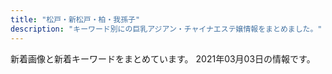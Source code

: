 ```yaml
---
title: "松戸・新松戸・柏・我孫子"
description: "キーワード別にの巨乳アジアン・チャイナエステ嬢情報をまとめました。"
---
```


新着画像と新着キーワードをまとめています。
2021年03月03日の情報です。

<DmmAffiliateIns />
<KeywordTable
  shops={
    [
    {
        "station": "JR\u99ac\u6a4b\u99c5\u897f\u53e3",
        "url": "http://sobaniirune.iest.jp/",
        "img_links": [
            "http://sobaniirune.iest.jp/images/top/top_06.jpg",
            "http://sobaniirune.iest.jp/images/top/top_02.jpg",
            "http://sobaniirune.iest.jp/images/top/top_08.png",
            "http://sobaniirune.iest.jp/images/home/top.jpg",
            "http://sobaniirune.iest.jp/images/top/top_01.jpg",
            "http://sobaniirune.iest.jp/images/top/top_03.jpg",
            "http://sobaniirune.iest.jp/images/top/top_05.jpg",
            "http://sobaniirune.iest.jp/images/top/top_04.jpg",
            "http://sobaniirune.iest.jp/images/staff_image/staf_01b.jpg",
            "http://sobaniirune.iest.jp/images/page_top.png"
        ],
        "name": "\u305d\u3070\u306b\u3044\u308b\u306d",
        "keywords": {}
    },
    {
        "img_links": [
            "http://girls.msa.jp/images/top/top_01.jpg",
            "http://girls.msa.jp/images/home/top.jpg",
            "http://girls.msa.jp/images/top/top_06.jpg",
            "http://girls.msa.jp/images/top/top_02.jpg",
            "http://girls.msa.jp/images/top/top_05.jpg",
            "http://girls.msa.jp/images/top/top_04.jpg",
            "http://girls.msa.jp/images/top/top_08.png",
            "http://girls.msa.jp/images/staff_image/staf_03a.jpg",
            "http://girls.msa.jp/images/top/top_03.jpg",
            "http://girls.msa.jp/images/page_top.png"
        ],
        "keywords": {},
        "url": "http://girls.msa.jp/",
        "name": "\u5c11\u5973\u6642\u4ee3",
        "station": "JR\u677e\u6238\u99c5\u6771\u53e3"
    },
    {
        "url": "http://yuen.est-u.com/",
        "name": "\u512a\u82d1",
        "station": "\u516b\u67f1\u99c5\u5357\u53e3",
        "img_links": [
            "http://yuen.est-u.com/images/index_12.png",
            "http://yuen.est-u.com/images/staff_08.png",
            "http://yuen.est-u.com/images/pick_08.png",
            "http://yuen.est-u.com/images/index_08.png",
            "http://yuen.est-u.com/images/index_05.png",
            "http://yuen.est-u.com/images/index_06.png",
            "http://yuen.est-u.com/images/index_04.png",
            "http://yuen.est-u.com/images/index_10.png"
        ],
        "keywords": {}
    },
    {
        "img_links": [
            "https://sumire08.com/wp-content/uploads/2020/09/44A30A8D-E1A7-479A-BDD3-B7EAC5E292BD-614x1024.jpeg",
            "https://sumire08.com/wp-content/uploads/2019/03/\u30ab\u30e9\u30e0\u51852.jpg",
            "https://sumire08.com/wp-content/uploads/2019/03/main1920-1-160x90.jpg",
            "https://sumire08.com/wp-content/uploads/2019/06/FA1314BC-C8A1-428B-A668-A693A8969285-320x180.jpeg",
            "https://sumire08.com/wp-content/uploads/2020/09/DC01A3CA-FF4D-4AC3-8B2E-1519635952C3-160x90.jpeg",
            "https://sumire08.com/wp-content/uploads/2021/02/F2D863A4-740C-4A8B-A589-15238A9C317D-585x1024.jpeg",
            "https://sumire08.com/wp-content/uploads/2019/09/\u30e1\u30a4\u30f3\u30b9\u30e9\u30a4\u30c0\u30fc\u30a4\u30e1\u30fc\u30b8\u4e2d\u5fc31.jpg",
            "https://sumire08.com/wp-content/uploads/2019/09/22C5211A-5CE9-4FF7-9597-C84C6EC9D2C3.jpeg",
            "https://sumire08.com/wp-content/uploads/2019/05/S__2785293.jpg",
            "https://sumire08.com/wp-content/uploads/2020/09/26A536F1-D971-4250-B6B1-462478AF073D-160x90.jpeg",
            "https://sumire08.com/wp-content/uploads/2019/03/gahag-0115202049.jpg",
            "https://sumire08.com/wp-content/uploads/2019/03/1150EB8A-7284-4825-AF6E-AAD665667452.jpeg",
            "https://sumire08.com/wp-content/uploads/2019/03/GK069_350A.jpg",
            "https://sumire08.com/wp-content/uploads/2019/06/88DA8E06-DC87-471F-97D2-9B35F6C1EAF9-160x90.jpeg",
            "https://sumire08.com/wp-content/uploads/2019/07/1B69056E-3F5C-4E99-8B7F-71E6004F2AB9-300x180.jpeg",
            "https://sumire08.com/wp-content/uploads/2019/09/\u3086\u306a2.jpg",
            "https://sumire08.com/wp-content/uploads/2019/04/056E9668-8936-4183-9339-0EC56BB0B591.jpeg",
            "https://sumire08.com/wp-content/uploads/2019/03/4EBE579C-CE3E-4804-8620-E11E8D58FB25.jpeg",
            "https://sumire08.com/wp-content/uploads/2020/09/83419704-8AFB-4BAF-B5EC-E2B52BD5DF7C-320x180.jpeg",
            "https://sumire08.com/wp-content/uploads/2019/09/325878A1-1C55-49AC-8BD6-C53B3C6D76D0.jpeg",
            "https://sumire08.com/wp-content/uploads/2019/09/\u30e2\u30d0\u30a4\u30eb\u7528\u30b9\u30e9\u30a4\u30c0\u30fcb-1.jpg",
            "https://sumire08.com/wp-content/uploads/2019/09/\u30e2\u30d0\u30a4\u30eb\u7528\u30b9\u30e9\u30a4\u30c0\u30fc\u30a4\u30e1\u30fc\u30b8\u4e2d\u5fc31-700x400.jpg",
            "https://sumire08.com/wp-content/uploads/2020/09/83419704-8AFB-4BAF-B5EC-E2B52BD5DF7C-120x68.jpeg",
            "https://sumire08.com/wp-content/uploads/2020/11/ACE363F2-F98D-48C1-84E6-EC0D7CEFEC29-620x1024.jpeg",
            "https://sumire08.com/wp-content/uploads/2019/09/EB42FB7E-BD9E-4F28-9D22-7A60CCAA617C.jpeg",
            "https://sumire08.com/wp-content/uploads/2019/03/AF856AB1-4F49-4CF8-B4DF-B0C333520A91-160x90.jpeg",
            "https://sumire08.com/wp-content/uploads/2019/03/bk004-1.jpg",
            "https://sumire08.com/wp-content/uploads/2020/09/DC01A3CA-FF4D-4AC3-8B2E-1519635952C3-120x68.jpeg",
            "https://sumire08.com/wp-content/uploads/2020/09/DC01A3CA-FF4D-4AC3-8B2E-1519635952C3-320x180.jpeg",
            "https://sumire08.com/wp-content/uploads/2019/06/4D842BE5-A516-461E-84CF-083FDE3D5314-160x90.jpeg",
            "https://sumire08.com/wp-content/uploads/2019/09/\u30e2\u30d0\u30a4\u30eb\u7528\u30b9\u30e9\u30a4\u30c0\u30fc\u30a4\u30e1\u30fc\u30b8\u4e2d\u5fc31.jpg",
            "https://sumire08.com/wp-content/uploads/2020/09/898DFBCC-F518-4ADA-8E86-C6273285E9FE.jpeg",
            "https://sumire08.com/wp-content/uploads/2020/09/898DFBCC-F518-4ADA-8E86-C6273285E9FE-160x90.jpeg",
            "https://sumire08.com/wp-content/uploads/2019/07/1B69056E-3F5C-4E99-8B7F-71E6004F2AB9-300x200.jpeg",
            "https://sumire08.com/wp-content/uploads/2019/06/91EF6A88-6DC3-4B2F-8DE4-92D3FC336C49-160x90.jpeg",
            "https://sumire08.com/wp-content/uploads/2019/03/B6BB0A08-2659-4F1B-BCF6-F5FE2B6F3701.jpeg",
            "https://sumire08.com/wp-content/uploads/2019/12/DF8A2798-2499-4D49-9A9B-F667ADE3EC76-160x90.jpeg",
            "https://sumire08.com/wp-content/uploads/2019/11/144EB8A6-C0BD-469C-A92E-9B06ED8B45C4-160x90.jpeg",
            "https://sumire08.com/wp-content/uploads/2019/06/FA1314BC-C8A1-428B-A668-A693A8969285-160x90.jpeg",
            "https://sumire08.com/wp-content/uploads/2020/09/898DFBCC-F518-4ADA-8E86-C6273285E9FE-320x180.jpeg",
            "https://sumire08.com/wp-content/uploads/2019/03/115B6666-0EEA-400C-8F3B-1DAD25D44641-160x90.jpeg",
            "https://sumire08.com/wp-content/uploads/2019/07/56009B85-F870-4B3B-9FF8-21CD8C0EC755-160x90.jpeg",
            "https://sumire08.com/wp-content/uploads/2019/07/1B69056E-3F5C-4E99-8B7F-71E6004F2AB9-160x90.jpeg",
            "https://sumire08.com/wp-content/uploads/2020/09/92477948-FF9B-45E6-9332-B09153F1CC19-320x180.jpeg",
            "https://sumire08.com/wp-content/uploads/2019/04/321B3864-B704-4F0A-90DA-22A3998EA845-160x90.jpeg",
            "https://sumire08.com/wp-content/uploads/2020/09/C4AAD404-2CE0-491A-A0AB-7658AD4D3871-160x90.jpeg",
            "https://sumire08.com/wp-content/uploads/2019/07/WeChat-Image_20190726200941.jpg",
            "https://sumire08.com/wp-content/uploads/2020/09/898DFBCC-F518-4ADA-8E86-C6273285E9FE-120x68.jpeg",
            "https://sumire08.com/wp-content/uploads/2019/09/\u30b3\u30f3\u30c6\u30f3\u30c41A.jpg",
            "https://sumire08.com/wp-content/uploads/2019/07/836D4D0B-3584-48E2-960E-AEDE1593D320.jpeg",
            "https://sumire08.com/wp-content/uploads/2019/03/5BF21ED1-6E3F-40F5-90F5-AFF002B0F4D1.jpeg",
            "https://sumire08.com/wp-content/uploads/2019/07/1B69056E-3F5C-4E99-8B7F-71E6004F2AB9-120x68.jpeg",
            "https://sumire08.com/wp-content/uploads/2021/03/BEAB89DD-36A4-430C-86AF-25C6D5175B56-240x180.png",
            "https://sumire08.com/wp-content/uploads/2020/09/92477948-FF9B-45E6-9332-B09153F1CC19-160x90.jpeg",
            "https://sumire08.com/wp-content/uploads/2020/09/83419704-8AFB-4BAF-B5EC-E2B52BD5DF7C.jpeg",
            "https://sumire08.com/wp-content/uploads/2020/02/6BF2E039-EC6F-44C1-AB74-DE9051AEAC7D-160x90.jpeg",
            "https://sumire08.com/wp-content/uploads/2021/02/C0F3F85E-674A-4FAF-A7A0-9102881BF705-320x180.jpeg",
            "https://sumire08.com/wp-content/uploads/2020/09/83419704-8AFB-4BAF-B5EC-E2B52BD5DF7C-160x90.jpeg",
            "https://sumire08.com/wp-content/uploads/2020/09/74EB8777-E396-43D8-8098-FFF449CF98DB-644x1024.jpeg",
            "https://sumire08.com/wp-content/themes/cocoon-master/images/no-image-160.png",
            "https://sumire08.com/wp-content/uploads/2019/04/76DD58DB-FDAE-4D56-BA5A-8B8E3F779211-160x90.jpeg",
            "https://sumire08.com/wp-content/uploads/2020/09/619B0F47-FB65-4ABE-8732-303480020B26-160x90.jpeg",
            "https://sumire08.com/wp-content/uploads/2021/03/BEAB89DD-36A4-430C-86AF-25C6D5175B56.png",
            "https://sumire08.com/wp-content/uploads/2019/03/\u30ab\u30e9\u30e0\u5185-160x90.jpg",
            "https://sumire08.com/wp-content/themes/cocoon-master/images/no-image-320.png",
            "https://sumire08.com/wp-content/uploads/2021/03/BEAB89DD-36A4-430C-86AF-25C6D5175B56-120x68.png",
            "https://sumire08.com/wp-content/uploads/2019/09/12791E13-31BE-4C40-A77F-A967E5FB1622.jpeg",
            "https://sumire08.com/wp-content/uploads/2020/09/DC01A3CA-FF4D-4AC3-8B2E-1519635952C3.jpeg",
            "https://sumire08.com/wp-content/uploads/2020/09/C4AAD404-2CE0-491A-A0AB-7658AD4D3871-320x180.jpeg",
            "https://sumire08.com/wp-content/uploads/2019/06/EB745AF9-1651-4266-B473-E84442AAE4A6-160x90.jpeg",
            "https://sumire08.com/wp-content/uploads/2019/03/21E4A043-87C3-4B75-895F-E0FBDC8E99A9.jpeg",
            "https://sumire08.com/wp-content/uploads/2019/06/88DA8E06-DC87-471F-97D2-9B35F6C1EAF9-120x68.jpeg",
            "https://sumire08.com/wp-content/uploads/2019/03/8061AAED-5A22-454C-9644-258D4AAA56D9.jpeg",
            "https://sumire08.com/wp-content/uploads/2019/09/\u30e1\u30a4\u30f3\u30b9\u30e9\u30a4\u30c0\u30fc\u30a4\u30e1\u30fc\u30b8\u4e2d\u5fc32.jpg"
        ],
        "station": "JR\u65b0\u677e\u6238\u99c5",
        "url": "https://sumire08.com/",
        "keywords": {},
        "name": "\u3059\u307f\u308c"
    },
    {
        "name": "Spica\u30fb\u30b9\u30d4\u30ab",
        "station": "JR\u677e\u6238\u99c5\u897f\u53e3",
        "keywords": {
            "85": 14,
            "D": 28,
            "86": 14
        },
        "img_links": [
            "https://spica.iest.info/photos/sites/35/2021/02/2021022609153111.jpg",
            "https://spica.iest.info/photos/sites/35/2021/02/2021022609153167.jpg",
            "https://spica.iest.info/images/s-staff.jpg",
            "https://spica.iest.info/images/s_link.jpg",
            "https://spica.iest.info/photos/sites/35/2021/02/2021022609152896.jpg",
            "https://spica.iest.info/images/mobile.jpg",
            "https://spica.iest.info/photos/sites/35/2021/02/2021022609153029.jpg",
            "https://spica.iest.info/images/face.png",
            "https://spica.iest.info/images/top.jpg",
            "https://spica.iest.info/images/news.png"
        ],
        "url": "https://spica.iest.info/"
    },
    {
        "keywords": {
            "86": 1,
            "83": 1,
            "C": 23,
            "84": 1,
            "85": 6
        },
        "img_links": [
            "http://lavender-massage.work/i/img/g036.jpg",
            "http://lavender-massage.work/img/st42.jpg",
            "http://lavender-massage.work/img/botton.jpg",
            "http://lavender-massage.work/img/s33.jpg",
            "http://lavender-massage.work/img/st41.jpg",
            "http://lavender-massage.work/i/img/g041.jpg",
            "http://lavender-massage.work/img/s43.jpg",
            "http://lavender-massage.work/img/sta42.jpg",
            "http://lavender-massage.work/i/img/g043.jpg",
            "http://lavender-massage.work/img/st43.jpg",
            "http://lavender-massage.work/i/img/g042.jpg",
            "http://lavender-massage.work/img/st38.jpg",
            "http://lavender-massage.work/img/s36.jpg",
            "http://lavender-massage.work/img/sta32.jpg",
            "http://lavender-massage.work/i/img/g031.jpg",
            "http://lavender-massage.work/img/st31.jpg",
            "http://lavender-massage.work/img/s42.jpg",
            "http://lavender-massage.work/img/st39.jpg",
            "http://lavender-massage.work/i/img/g030.jpg",
            "http://lavender-massage.work/img/sta36.jpg",
            "http://lavender-massage.work/img/mo.png",
            "http://lavender-massage.work/img/s39.jpg",
            "http://lavender-massage.work/img/sta43.jpg",
            "http://lavender-massage.work/img/sta33.jpg",
            "http://lavender-massage.work/img/sta39.jpg",
            "http://lavender-massage.work/i/img/r1.jpg",
            "http://lavender-massage.work/i/img/g39.jpg",
            "http://lavender-massage.work/i/img/g027.jpg",
            "http://lavender-massage.work/img/st33.jpg",
            "http://lavender-massage.work/i/img/g038.jpg",
            "http://lavender-massage.work/img/st039.jpg",
            "http://lavender-massage.work/i/img/r4.jpg",
            "http://lavender-massage.work/i/img/g039.jpg",
            "http://lavender-massage.work/img/sta41.jpg",
            "http://lavender-massage.work/img/st36.jpg",
            "http://lavender-massage.work/i/img/g028.jpg",
            "http://lavender-massage.work/img/s38.jpg",
            "http://lavender-massage.work/i/img/r2.jpg",
            "http://lavender-massage.work/i/img/g032.jpg",
            "http://lavender-massage.work/img/sta31.jpg",
            "http://lavender-massage.work/i/img/g033.jpg",
            "http://lavender-massage.work/img/st32.jpg",
            "http://lavender-massage.work/i/img/r3.jpg",
            "http://lavender-massage.work/img/s41.jpg",
            "http://lavender-massage.work/img/sta38.jpg",
            "http://lavender-massage.work/img/s31.jpg"
        ],
        "url": "http://lavender-massage.work/",
        "name": "\u30e9\u30d9\u30f3\u30c0\u30fc",
        "station": "JR\u65b0\u677e\u6238\u99c5"
    },
    {
        "img_links": [
            "http://aozora.iest.jp/layer/images/top/top_02.jpg",
            "http://aozora.iest.jp/images/staff_02.jpg",
            "http://aozora.iest.jp/images/staff_01.jpg",
            "http://aozora.iest.jp/images/1.jpg",
            "http://aozora.iest.jp/images/ser4.jpg",
            "http://aozora.iest.jp/layer/images/top/top_04.jpg",
            "http://aozora.iest.jp/layer/images/top/top_01.jpg",
            "http://aozora.iest.jp/layer/images/top.jpg",
            "http://aozora.iest.jp/layer/images/top/top_06.jpg",
            "http://aozora.iest.jp/images/staff_bj1.png",
            "http://aozora.iest.jp/images/staff_04.jpg",
            "http://aozora.iest.jp/images/staff_06.jpg",
            "http://aozora.iest.jp/images/staff_bj4.png",
            "http://aozora.iest.jp/images/top1.jpg",
            "http://aozora.iest.jp/layer/images/top/top_05.jpg",
            "http://aozora.iest.jp/images/info.png",
            "http://aozora.iest.jp/layer/images/top/top_03.jpg",
            "http://aozora.iest.jp/images/staff_08.jpg",
            "http://aozora.iest.jp/images/ser3.jpg",
            "http://aozora.iest.jp/images/wenzi-staff.png",
            "http://aozora.iest.jp/images/ser1.jpg",
            "http://aozora.iest.jp/images/s_service.png",
            "http://aozora.iest.jp/images/staff_07.jpg",
            "http://aozora.iest.jp/layer/images/top/top_08.png",
            "http://aozora.iest.jp/images/staff_03.jpg",
            "http://aozora.iest.jp/images/top2.jpg",
            "http://aozora.iest.jp/images/ser2.jpg",
            "http://aozora.iest.jp/images/s_info.png"
        ],
        "url": "http://aozora.iest.jp/",
        "name": "\u9752\u7a7a",
        "keywords": {
            "86": 9,
            "85": 6,
            "87": 6
        },
        "station": "\u516b\u67f1\u99c5\u5317\u53e3"
    },
    {
        "name": "\u30b9\u30a6\u30a3\u30fc\u30c8",
        "url": "http://sweet.ebb.jp/",
        "station": "JR\u65b0\u677e\u6238\u99c5",
        "keywords": {
            "D": 22,
            "83": 22,
            "C": 22,
            "86": 11
        },
        "img_links": [
            "http://sweet.ebb.jp/sys2.png",
            "http://sweet.ebb.jp/2/uploadimg/1613567665.jpg",
            "https://www.ebisu-mensesthe.jp/data/news/552265.jpg",
            "http://sweet.ebb.jp/2/uploadimg/1610608439.jpg",
            "http://sweet.ebb.jp/head.jpg",
            "http://sweet.ebb.jp/2/uploadimg/1613567657.jpg",
            "http://sweet.ebb.jp/2/uploadimg/1610612372.jpg",
            "http://sweet.ebb.jp/r1.jpg",
            "http://sweet.ebb.jp/2/uploadimg/1565950572.jpg",
            "http://sweet.ebb.jp/s1.png",
            "http://sweet.ebb.jp/2/uploadimg/1610612336.jpg",
            "http://sweet.ebb.jp/tel.jpg",
            "http://sweet.ebb.jp/ta.jpg",
            "http://sweet.ebb.jp/interior_t.jpg",
            "http://sweet.ebb.jp/news.png",
            "http://sweet.ebb.jp/2/uploadimg/1565558725.jpg",
            "http://sweet.ebb.jp/staff_t.jpg",
            "http://sweet.ebb.jp/2/uploadimg/1613567647.jpg",
            "http://sweet.ebb.jp/2/uploadimg/1610612364.jpg"
        ]
    },
    {
        "name": "\u4e03\u611b",
        "img_links": [
            "http://loveseven.este88.com/images/kp3.png",
            "http://loveseven.este88.com/i/img/r2.jpg",
            "http://loveseven.este88.com/images/kaori1.jpg",
            "http://loveseven.este88.com/i/img/r1.jpg",
            "http://loveseven.este88.com/i/img/r3.jpg",
            "http://loveseven.este88.com/gals/yuki1.jpg",
            "http://loveseven.este88.com/gals/sora1.jpg",
            "http://loveseven.este88.com/i/120/sakura1.jpg",
            "http://loveseven.este88.com/img/nana1.jpg",
            "http://loveseven.este88.com/i/80/ai1.jpg",
            "http://loveseven.este88.com/i/120/yuki1.jpg",
            "http://loveseven.este88.com/i/80/sora1.jpg",
            "http://loveseven.este88.com/i/80/nana1.jpg",
            "http://loveseven.este88.com/images/kp1.png",
            "http://loveseven.este88.com/i/120/sora1.jpg",
            "http://loveseven.este88.com/i/80/yuki1.jpg",
            "http://loveseven.este88.com/images/sora1.jpg",
            "http://loveseven.este88.com/img/yuki1.jpg",
            "http://loveseven.este88.com/img/sakura1.jpg",
            "http://loveseven.este88.com/images/yuki1.jpg",
            "http://loveseven.este88.com/gals/nana1.jpg",
            "http://loveseven.este88.com/gals/sakura1.jpg",
            "http://loveseven.este88.com/img/ai1.jpg",
            "http://loveseven.este88.com/gals/sati1.jpg",
            "http://loveseven.este88.com/i/120/kaori1.jpg",
            "http://loveseven.este88.com/i/120/nana1.jpg",
            "http://loveseven.este88.com/gals/kaori1.jpg",
            "http://loveseven.este88.com/images/sakura1.jpg",
            "http://loveseven.este88.com/images/qr.jpg",
            "http://loveseven.este88.com/i/80/sakura1.jpg",
            "http://loveseven.este88.com/images/kp2.png",
            "http://loveseven.este88.com/i/80/kaori1.jpg",
            "http://loveseven.este88.com/img/sora1.jpg",
            "http://loveseven.este88.com/i/img/r4.jpg",
            "http://loveseven.este88.com/images/nana1.jpg",
            "http://loveseven.este88.com/i/120/ai1.jpg",
            "http://loveseven.este88.com/images/kd.jpg",
            "http://loveseven.este88.com/i/img/r5.jpg",
            "http://loveseven.este88.com/img/kaori1.jpg",
            "http://loveseven.este88.com/gals/yuyu1.jpg"
        ],
        "station": "JR\u65b0\u677e\u6238\u99c5\u6771\u53e3",
        "url": "http://loveseven.este88.com/",
        "keywords": {}
    },
    {
        "station": "\u6d41\u5c71\u304a\u304a\u305f\u304b\u306e\u68ee\u99c5\u897f\u53e3",
        "img_links": [
            "http://yukinohana.iest.jp/images/staff_image/staff_04a.jpg",
            "http://yukinohana.iest.jp/images/home/index_tel.jpg",
            "http://yukinohana.iest.jp/images/massage/massage_04b.jpg",
            "http://yukinohana.iest.jp/images/staff/staff_top.png",
            "http://yukinohana.iest.jp/images/staff_image/staff_03a.jpg",
            "http://yukinohana.iest.jp/images/staff_image/staff_02a.jpg",
            "http://yukinohana.iest.jp/images/demo/slider/images/slide1.png",
            "http://yukinohana.iest.jp/images/massage/massage_01b.jpg",
            "http://yukinohana.iest.jp/images/staff_one/staff_ba.png",
            "http://yukinohana.iest.jp/images/massage/massage_01a.jpg",
            "http://yukinohana.iest.jp/images/massage/massage_02b.jpg",
            "http://yukinohana.iest.jp/images/top/top_02.jpg",
            "http://yukinohana.iest.jp/images/massage/massage_04a.jpg",
            "http://yukinohana.iest.jp/images/demo/slider/images/slide2.png",
            "http://yukinohana.iest.jp/images/home/top.jpg",
            "http://yukinohana.iest.jp/images/home/index_11.jpg",
            "http://yukinohana.iest.jp/images/top/top_04.jpg",
            "http://yukinohana.iest.jp/images/massage/massage_03a.jpg",
            "http://yukinohana.iest.jp/images/home/index_13.jpg",
            "http://yukinohana.iest.jp/images/top/top_08.png",
            "http://yukinohana.iest.jp/images/massage/massage_la.jpg",
            "http://yukinohana.iest.jp/images/massage/massage_02a.jpg",
            "http://yukinohana.iest.jp/images/top/top_06.jpg",
            "http://yukinohana.iest.jp/images/demo/slider/images/slide3.png",
            "http://yukinohana.iest.jp/images/top/top_03.jpg",
            "http://yukinohana.iest.jp/images/staff_image/staff_06a.jpg",
            "http://yukinohana.iest.jp/images/index_page_top.png",
            "http://yukinohana.iest.jp/images/top/top_05.jpg",
            "http://yukinohana.iest.jp/images/staff_image/staff_05a.jpg",
            "http://yukinohana.iest.jp/images/top/top_01.jpg",
            "http://yukinohana.iest.jp/images/massage/massage_03b.jpg"
        ],
        "keywords": {},
        "name": "\u96ea\u306e\u83ef",
        "url": "http://yukinohana.iest.jp/"
    },
    {
        "station": "JR\u5929\u738b\u53f0\u99c5\u5357\u53e3",
        "img_links": [
            "http://viertqwa.xyz/picture/2.jpg",
            "http://viertqwa.xyz/picture/call.png",
            "http://viertqwa.xyz/picture/top-img03.jpg",
            "http://viertqwa.xyz/picture/top-img02.png",
            "http://viertqwa.xyz/picture/3.jpg",
            "http://viertqwa.xyz/picture/4.jpg",
            "http://viertqwa.xyz/picture/tel.png",
            "http://viertqwa.xyz/uploads/200201/1-200201164243I5.jpg",
            "http://viertqwa.xyz/picture/top-img10.jpg",
            "http://viertqwa.xyz/picture/1.jpg",
            "http://viertqwa.xyz/uploads/210303/1-21030316414K58.jpg",
            "http://viertqwa.xyz/uploads/210220/1-210220134149417.jpg",
            "http://viertqwa.xyz/uploads/200204/1-200204104506351.jpg",
            "http://viertqwa.xyz/uploads/210125/1-2101251G00N53.jpg",
            "http://viertqwa.xyz/picture/top-img01.png",
            "http://viertqwa.xyz/uploads/200518/1-20051P94016456.jpg"
        ],
        "url": "http://viertqwa.xyz/",
        "name": "\u5929\u4f7f",
        "keywords": {
            "C": 9,
            "86": 3,
            "E": 3,
            "D": 3
        }
    },
    {
        "name": "\u307e\u3069\u308d\u307f",
        "url": "http://www.madoromi.iesjp.com/",
        "img_links": [
            "http://www.madoromi.iesjp.com/files/002.jpg",
            "http://www.madoromi.iesjp.com/files/004.jpg",
            "http://www.madoromi.iesjp.com/files/007.jpg",
            "http://www.madoromi.iesjp.com/img/btn_blog.png",
            "http://www.madoromi.iesjp.com/files/005.jpg",
            "http://www.madoromi.iesjp.com/img/goback.jpg",
            "http://www.madoromi.iesjp.com/files/003.jpg",
            "http://www.madoromi.iesjp.com/img/ttl_news.png",
            "http://www.madoromi.iesjp.com/files/001.jpg",
            "http://www.madoromi.iesjp.com/files/012.jpg",
            "http://www.madoromi.iesjp.com/files/008.jpg",
            "http://www.madoromi.iesjp.com/files/014.jpg",
            "http://www.madoromi.iesjp.com/img/tel.png",
            "http://www.madoromi.iesjp.com/files/011.jpg",
            "http://www.madoromi.iesjp.com/files/010.jpg",
            "http://www.madoromi.iesjp.com/img/pickup.jpg",
            "http://www.madoromi.iesjp.com/files/009.jpg",
            "http://www.madoromi.iesjp.com/files/013.jpg",
            "http://www.madoromi.iesjp.com/files/006.jpg",
            "http://www.madoromi.iesjp.com/img/btn_side_mobile.jpg",
            "http://www.madoromi.iesjp.com/img/ttl_info.png"
        ],
        "keywords": {
            "87": 20,
            "85": 2,
            "D": 24,
            "C": 26,
            "88": 4
        },
        "station": "JR\u6211\u5b6b\u5b50\u99c5\u5357\u53e3"
    },
    {
        "name": "\u6953\uff5e\u304b\u3048\u3067\uff5e",
        "keywords": {},
        "img_links": [
            "http://www.relax-kaede.com/upFu8/31355/official/officialConf/partssmartphone/img/smartPhoneSliderImg6.jpg",
            "http://www.relax-kaede.com/optImg/31355/shopEvent/98754_0_0.jpg",
            "http://www.relax-kaede.com/optImg/31355/item/1566048/front_180_240.jpg",
            "http://www.relax-kaede.com/upFu8/31355/official/officialConf/parts/imgMenu/rate.png",
            "http://www.relax-kaede.com/upFu8/31355/officialFreecontents/84162/img_newsListBgTop.jpg",
            "http://www.relax-kaede.com/mobileImg/31355/item/1601793/front_162_0.jpg",
            "http://www.relax-kaede.com/upFu8/31355/official/officialConf/parts/img/pcSliderImg6.jpg",
            "http://www.relax-kaede.com/optImg/31355/shopEvent/98803_0_0.jpg",
            "http://www.relax-kaede.com/mobileImg/31355/item/1601793/front_500_0.jpg",
            "http://www.relax-kaede.com/optImg/31355/item/1621237/front_180_240.jpg",
            "http://www.relax-kaede.com/upFu8/31355/official/officialConf/parts/img/newsListTitleIcon.png",
            "http://www.relax-kaede.com/optImg/31355/item/1579794/front_180_240.jpg",
            "http://www.relax-kaede.com/optImg/31355/item/1572611/front_180_240.jpg",
            "http://www.relax-kaede.com/upFu8/31355/official/officialConf/partssmartphone/img/smartPhoneSliderImg5.jpg",
            "http://www.relax-kaede.com/optImg/31355/item/1562661/12192470_300_400.jpg",
            "http://www.relax-kaede.com/upFu8/31355/official/officialConf/job/img/subTitleArrow.png",
            "http://www.relax-kaede.com/upFu8/31355/officialFreecontents/82458/otoiawasekotira.jpg",
            "http://www.relax-kaede.com/mobileImg/31355/item/1587008/front_162_0.jpg",
            "http://www.relax-kaede.com/optImg/31355/item/1587007/12672603_300_400.jpg",
            "http://www.relax-kaede.com/mobileImg/31355/item/1555355/front_75_0.jpg",
            "http://www.relax-kaede.com/optImg/31355/item/1587008/12998826_300_400.jpg",
            "http://www.relax-kaede.com/mobileImgFu8/31355/official/officialConf/parts/img/itemNoImage_75_0.jpg",
            "http://www.relax-kaede.com/upFu8/31355/official/officialConf/parts/imgMenu/job.png",
            "http://www.relax-kaede.com/mobileImg/31355/item/1587652/front_75_0.jpg",
            "http://www.relax-kaede.com/optImg/31355/item/1593000/12811391_300_400.jpg",
            "http://www.relax-kaede.com/upFu8/31355/official/officialConf/parts/imgMenu/mainHover.png",
            "http://www.relax-kaede.com/upFu8/31355/officialFreecontents/82064/smartPhoneBanner.jpg",
            "http://www.relax-kaede.com/upFu8/31355/official/officialConf/parts/img/pcSliderImg7.jpg",
            "http://www.relax-kaede.com/optImg/31355/item/1555355/12811432_51_68.jpg",
            "http://www.relax-kaede.com/upFu8/31355/official/officialConf/parts/imgMenu/itemListHover.png",
            "http://www.relax-kaede.com/mobileImg/31355/item/1593000/12811391_500_0.jpg",
            "http://www.relax-kaede.com/optImg/31355/item/1549190/11991814_51_68.jpg",
            "http://www.relax-kaede.com/optImg/31355/item/1506841/11643341_300_400.jpg",
            "http://www.relax-kaede.com/optImg/31355/item/1521805/12476628_51_68.jpg",
            "http://www.relax-kaede.com/optImg/31355/item/1562661/12192470_51_68.jpg",
            "http://www.relax-kaede.com/optImg/31355/item/1587008/12998826_51_68.jpg",
            "http://www.relax-kaede.com/upFu8/31355/official/officialConf/item/img/itemCommentTitle.jpg",
            "http://www.relax-kaede.com/optImg/31355/item/1549190/11991814_300_400.jpg",
            "http://www.relax-kaede.com/upFu8/31355/official/officialConf/schedule/img/newIconImage.png",
            "http://www.relax-kaede.com/upFu8/31355/official/officialConf/item/img/managerCommentTitle.jpg",
            "http://www.relax-kaede.com/optImg/31355/item/1587007/12672603_51_68.jpg",
            "http://www.relax-kaede.com/optImg/31355/item/1587652/12704747_300_400.jpg",
            "http://www.relax-kaede.com/upFu8/31355/official/officialConf/partssmartphone/img/smartPhoneSliderImg7.jpg",
            "http://www.relax-kaede.com/optImg/31355/item/1555355/12811432_300_400.jpg",
            "http://www.relax-kaede.com/upFu8/31355/official/officialConf/parts/img/itemNoImage.jpg",
            "http://www.relax-kaede.com/optImg/31355/item/1559927/12153969_51_68.jpg",
            "http://www.relax-kaede.com/optImg/31355/item/1559927/12153969_300_400.jpg",
            "http://www.relax-kaede.com/optImg/31355/item/1521805/12476628_300_400.jpg",
            "http://www.relax-kaede.com/optImg/31355/item/1621237/13356546_300_400.jpg",
            "http://www.relax-kaede.com/optImg/31355/item/1555355/12811432_280_373.jpg",
            "http://www.relax-kaede.com/mobileImg/31355/item/1593000/front_75_0.jpg",
            "http://www.relax-kaede.com/optImg/31355/item/1562661/front_180_240.jpg",
            "http://www.relax-kaede.com/optImg/31355/item/1516919/11519677_300_400.jpg",
            "http://www.relax-kaede.com/upFu8/31355/officialFreecontents/82071/jobBanner2.jpg",
            "http://www.relax-kaede.com/mobileImg/31355/item/1621237/front_75_0.jpg",
            "http://www.relax-kaede.com/mobileImg/31355/item/1621237/front_162_0.jpg",
            "http://www.relax-kaede.com/optImg/31355/item/1579794/12542484_51_68.jpg",
            "http://www.relax-kaede.com/mobileImg/31355/item/1587008/front_75_0.jpg",
            "http://www.relax-kaede.com/s/img/fdc_listArrowImage0_alpha.png",
            "http://www.relax-kaede.com/s/img/fdc_phoneIcon0_alpha.png",
            "http://www.relax-kaede.com/mobileImg/31355/item/1621237/13356546_200_200.jpg",
            "http://www.relax-kaede.com/upFu8/31355/official/officialConf/parts/imgMenu/main.png",
            "http://www.relax-kaede.com/optImg/31355/item/1587652/12704747_51_68.jpg",
            "http://www.relax-kaede.com/mobileImg/31355/item/1549190/front_75_0.jpg",
            "http://www.relax-kaede.com/optImg/31355/news/33269380_0_0.jpg",
            "http://www.relax-kaede.com/upFu8/31355/official/officialConf/item/img/todayIconImage.png",
            "http://www.relax-kaede.com/upFu8/31355/official/officialConf/logo/img/headerLogo.png",
            "http://www.relax-kaede.com/optImg/31355/item/1516919/front_180_240.jpg",
            "http://www.relax-kaede.com/upFu8/31355/officialFreecontents/82058/topBanner2.jpg",
            "http://www.relax-kaede.com/optImg/31355/item/1621237/13356546_280_373.jpg",
            "http://www.relax-kaede.com/upFu8/31355/official/officialConf/logosmartphone/img/headerLogo.png",
            "http://www.relax-kaede.com/upFu8/31355/official/officialConf/parts/imgMenu/itemList.png",
            "http://www.relax-kaede.com/optImg/31355/item/1506841/front_180_240.jpg",
            "http://www.relax-kaede.com/optImg/31355/item/1506841/11643341_51_68.jpg",
            "http://www.relax-kaede.com/optImg/31355/item/1593000/front_180_240.jpg",
            "http://www.relax-kaede.com/mobileImg/31355/item/1601793/front_75_0.jpg",
            "http://www.relax-kaede.com/optImg/31355/item/1593000/12811391_51_68.jpg",
            "http://www.relax-kaede.com/mobileImg/31355/item/1555355/front_162_0.jpg",
            "http://www.relax-kaede.com/optImg/31355/item/1549190/front_180_240.jpg",
            "http://www.relax-kaede.com/optImg/31355/news/33106023_0_0.jpg",
            "http://www.relax-kaede.com/mobileImg/31355/item/1562661/front_75_0.jpg",
            "http://www.relax-kaede.com/mobileImg/31355/item/1621237/13356546_120_160.jpg",
            "http://www.relax-kaede.com/upFu8/31355/official/officialConf/parts/imgMenu/rateHover.png",
            "http://www.relax-kaede.com/optImg/31355/news/33203682_0_0.jpg",
            "http://www.relax-kaede.com/optImg/31355/item/1587007/front_180_240.jpg",
            "http://www.relax-kaede.com/optImg/31355/item/1557719/front_180_240.jpg",
            "http://www.relax-kaede.com/upFu8/31355/official/officialConf/parts/img/pcSliderImg5.jpg",
            "http://www.relax-kaede.com/optImg/31355/item/1621237/13356546_51_68.jpg",
            "http://www.relax-kaede.com/optImg/31355/item/1593000/12811391_280_373.jpg",
            "http://www.relax-kaede.com/mobileImg/31355/item/1593000/front_162_0.jpg",
            "http://www.relax-kaede.com/mobileImg/31355/item/1555355/12811432_500_0.jpg",
            "http://www.relax-kaede.com/upFu8/31355/official/officialConf/item/img/newIconImage.png",
            "http://www.relax-kaede.com/optImg/31355/shopEvent/98674_0_0.jpg",
            "http://www.relax-kaede.com/upFu8/31355/official/officialConf/parts/imgMenu/jobHover.png",
            "http://www.relax-kaede.com/optImg/31355/item/1549190/11991814_280_373.jpg",
            "http://www.relax-kaede.com/upFu8/31355/official/officialConf/itemlist/img/todayIconImage.png",
            "http://www.relax-kaede.com/s/img/telToIcon_alpha.png",
            "http://www.relax-kaede.com/optImg/31355/item/1555355/front_180_240.jpg",
            "http://www.relax-kaede.com/optImg/31355/item/1566048/12304173_300_400.jpg",
            "http://www.relax-kaede.com/optImg/31355/item/1559927/front_180_240.jpg",
            "http://www.relax-kaede.com/upFu8/31355/official/officialConf/itemlist/img/newIconImage.png",
            "http://www.relax-kaede.com/upFu8/31355/official/officialConf/item/img/photoMailDiaryListTitle.jpg",
            "http://www.relax-kaede.com/optImg/31355/item/1601793/front_180_240.jpg",
            "http://www.relax-kaede.com/mobileImg/31355/item/1621237/front_500_0.jpg",
            "http://www.relax-kaede.com/mobileImg/31355/item/1549190/11991814_500_0.jpg",
            "http://www.relax-kaede.com/optImg/31355/item/1587652/front_180_240.jpg",
            "http://www.relax-kaede.com/optImg/31355/item/1566048/12304173_51_68.jpg",
            "http://www.relax-kaede.com/mobileImg/31355/item/1572611/front_75_0.jpg",
            "http://www.relax-kaede.com/optImg/31355/item/1579794/12542484_300_400.jpg",
            "http://www.relax-kaede.com/upFu8/31355/official/officialConf/logomobile/img/headerLogo.jpg",
            "http://www.relax-kaede.com/optImg/31355/item/1587008/front_180_240.jpg",
            "http://www.relax-kaede.com/optImg/31355/item/1521805/front_180_240.jpg",
            "http://www.relax-kaede.com/upFu8/31355/officialFreecontents/82068/mobileBanner.jpg",
            "http://www.relax-kaede.com/upFu8/31355/official/officialConf/access/img/subTitleArrow.png",
            "http://www.relax-kaede.com/mobileImg/31355/item/1587008/front_500_0.jpg",
            "http://www.relax-kaede.com/mobileImg/31355/item/1621237/13356546_500_0.jpg",
            "http://www.relax-kaede.com/upFu8/31355/officialFreecontents/82059/bgTop.png",
            "http://www.relax-kaede.com/optImg/31355/item/1516919/11519677_51_68.jpg"
        ],
        "station": "JR\u677e\u6238\u99c5\u897f\u53e3",
        "url": "http://www.relax-kaede.com/"
    },
    {
        "url": "http://xn--vckg5a5c7c8c1czd.biz/",
        "img_links": [
            "http://xn--vckg5a5c7c8c1czd.biz/img/cg3.jpg",
            "http://xn--vckg5a5c7c8c1czd.biz/img/bb.png",
            "http://xn--vckg5a5c7c8c1czd.biz/img/cg6.jpg",
            "http://xn--vckg5a5c7c8c1czd.biz/img/cg1.jpg",
            "http://xn--vckg5a5c7c8c1czd.biz/img/cg9.jpg",
            "http://xn--vckg5a5c7c8c1czd.biz/img/rect.jpg",
            "http://xn--vckg5a5c7c8c1czd.biz/img/root.jpg",
            "http://xn--vckg5a5c7c8c1czd.biz/img/syst.jpg",
            "http://xn--vckg5a5c7c8c1czd.biz/img/cg8.jpg",
            "http://xn--vckg5a5c7c8c1czd.biz/img/r4.jpg",
            "http://xn--vckg5a5c7c8c1czd.biz/img/cg2.jpg",
            "http://xn--vckg5a5c7c8c1czd.biz/img/ro1.jpg",
            "http://xn--vckg5a5c7c8c1czd.biz/img/cg71.jpg",
            "http://xn--vckg5a5c7c8c1czd.biz/img/r1.jpg",
            "http://xn--vckg5a5c7c8c1czd.biz/img/r2.jpg",
            "http://xn--vckg5a5c7c8c1czd.biz/img/stat.jpg",
            "http://xn--vckg5a5c7c8c1czd.biz/img/cg10.jpg",
            "http://xn--vckg5a5c7c8c1czd.biz/img/cg5.jpg",
            "http://xn--vckg5a5c7c8c1czd.biz/img/r3.jpg",
            "http://xn--vckg5a5c7c8c1czd.biz/img/acct.jpg",
            "http://xn--vckg5a5c7c8c1czd.biz/img/cg51.jpg",
            "http://xn--vckg5a5c7c8c1czd.biz/img/top.jpg",
            "http://xn--vckg5a5c7c8c1czd.biz/img/lint.jpg",
            "http://xn--vckg5a5c7c8c1czd.biz/img/cg7.jpg"
        ],
        "station": "JR\u677e\u6238\u99c5\u6771\u53e3",
        "keywords": {
            "D": 8,
            "E": 1,
            "86": 9
        },
        "name": "\u685c"
    },
    {
        "url": "http://pinky.ests.jp/",
        "keywords": {
            "85": 10,
            "82": 1,
            "84": 1,
            "83": 5,
            "D": 16,
            "C": 54,
            "E": 2,
            "90": 1,
            "87": 4,
            "86": 7
        },
        "img_links": [
            "http://pinky.ests.jp/photos/sites/41/2018/02/2018021903035949.jpg",
            "http://pinky.ests.jp/photos/sites/41/2018/02/2018021206014711.jpg",
            "http://pinky.ests.jp/photos/sites/41/2020/01/2020012717085182.jpg",
            "http://pinky.ests.jp/photos/sites/41/2019/08/2019082212000482.jpg",
            "http://pinky.ests.jp/photos/sites/41/2018/05/2018051009221193.jpg",
            "http://pinky.ests.jp/photos/sites/41/2020/01/2020011612505779.jpg",
            "http://pinky.ests.jp/photos/sites/41/2021/01/2021010819010483.jpg",
            "http://pinky.ests.jp/photos/sites/41/2019/08/2019080916421967.jpg",
            "http://pinky.ests.jp/photos/sites/41/2021/02/2021020214092749.jpg",
            "http://pinky.ests.jp/images/mobile.jpg",
            "http://pinky.ests.jp/photos/sites/41/2018/09/201809050707425.jpg",
            "http://pinky.ests.jp/photos/sites/41/2018/05/2018052407323023.jpg",
            "http://pinky.ests.jp/images/top.png",
            "http://pinky.ests.jp/photos/sites/41/2017/11/2017111705455167.jpg",
            "http://pinky.ests.jp/photos/sites/41/2016/12/staff13.jpg",
            "http://pinky.ests.jp/images/girl-z2.jpg",
            "http://pinky.ests.jp/photos/sites/41/2017/07/01.jpg",
            "http://pinky.ests.jp/photos/sites/41/2018/05/2018052106183295.jpg",
            "http://pinky.ests.jp/photos/sites/41/2018/02/2018022305081948.jpg",
            "http://pinky.ests.jp/photos/sites/41/2020/03/202003311902414.jpg",
            "http://pinky.ests.jp/photos/sites/41/2020/12/2020122317221995.jpg",
            "http://pinky.ests.jp/images/pick.jpg",
            "http://pinky.ests.jp/photos/sites/41/2020/08/2020080710524457.jpg",
            "http://pinky.ests.jp/photos/sites/41/2020/01/2020011013071324.jpg",
            "http://pinky.ests.jp/images/news.jpg",
            "http://pinky.ests.jp/photos/sites/41/2017/09/2017091609572086.jpg",
            "http://pinky.ests.jp/photos/sites/41/2019/04/201904271525014.jpg",
            "http://pinky.ests.jp/images/room2.jpg",
            "http://pinky.ests.jp/photos/sites/41/2020/07/2020073117282581.jpg",
            "http://pinky.ests.jp/photos/sites/41/2018/06/2018061105211179.jpg",
            "http://pinky.ests.jp/photos/sites/41/2017/03/2.jpg",
            "http://pinky.ests.jp/images/room3.jpg",
            "http://pinky.ests.jp/images/staff0.jpg",
            "http://pinky.ests.jp/images/room1.jpg",
            "http://pinky.ests.jp/photos/sites/41/2020/01/2020012318124421.jpg",
            "http://pinky.ests.jp/photos/sites/41/2017/10/2017100310324927.jpg",
            "http://pinky.ests.jp/photos/sites/41/2018/04/2018041109544793.jpg",
            "http://pinky.ests.jp/photos/sites/41/2019/01/2019011416495971.jpg",
            "http://pinky.ests.jp/photos/sites/41/2018/02/2018021404565599.jpg",
            "http://pinky.ests.jp/images/s_staff.png",
            "http://pinky.ests.jp/images/s_link.png",
            "http://pinky.ests.jp/photos/sites/41/2018/07/2018070904501423.jpg",
            "http://pinky.ests.jp/photos/sites/41/2016/12/staff14.jpg",
            "http://pinky.ests.jp/photos/sites/41/2020/07/2020070113444471.jpg",
            "http://pinky.ests.jp/photos/sites/41/2019/03/2019032615535586.jpg",
            "http://pinky.ests.jp/photos/sites/41/2018/05/2018050207171151.jpg",
            "http://pinky.ests.jp/photos/sites/41/2018/07/2018070506262885.jpg",
            "http://pinky.ests.jp/images/room4.jpg",
            "http://pinky.ests.jp/photos/sites/41/2017/10/2017102104274221.jpeg",
            "http://pinky.ests.jp/photos/sites/41/2019/08/2019082212025765.jpg",
            "http://pinky.ests.jp/photos/sites/41/2019/01/2019012814280336.jpg",
            "http://pinky.ests.jp/photos/sites/41/2019/05/2019050315541711.jpg",
            "http://pinky.ests.jp/photos/sites/41/2020/01/2020011013071732.jpg",
            "http://pinky.ests.jp/photos/sites/41/2018/02/2018021503571459.jpg",
            "http://pinky.ests.jp/photos/sites/41/2017/10/2017100310321223.jpg",
            "http://pinky.ests.jp/photos/sites/41/2018/12/2018122816184851.jpg",
            "http://pinky.ests.jp/images/girl-z1.jpg",
            "http://pinky.ests.jp/photos/sites/41/2020/03/2020032718060170.jpg"
        ],
        "station": "JR\u677e\u6238\u99c5\u6771\u53e3",
        "name": "Pinky"
    },
    {
        "keywords": {
            "85": 1,
            "C": 1,
            "D": 9,
            "86": 2,
            "87": 7
        },
        "name": "\u30cf\u30c1\u30df\u30c4",
        "station": "JR\u6211\u5b6b\u5b50\u99c5\u5317\u53e3",
        "img_links": [
            "http://www.blue.esjp.info/files/009.jpg",
            "http://www.blue.esjp.info/images/staff_line.png",
            "http://www.blue.esjp.info/files/006-02.jpg",
            "http://www.blue.esjp.info/files/018-02.jpg",
            "http://www.blue.esjp.info/images/shop/shop03.png",
            "http://www.blue.esjp.info/files/021.jpg",
            "http://www.blue.esjp.info/images/girl-z1.jpg",
            "http://www.blue.esjp.info/images/top.png",
            "http://www.blue.esjp.info/images/girl-z2.jpg",
            "http://www.blue.esjp.info/files/001.jpg",
            "http://www.blue.esjp.info/images/bj3.png",
            "http://www.blue.esjp.info/images/shop/shop02.png",
            "http://www.blue.esjp.info/images/mobile.png",
            "http://www.blue.esjp.info/files/006.jpg",
            "http://www.blue.esjp.info/files/011.jpg",
            "http://www.blue.esjp.info/images/top_sche.png",
            "http://www.blue.esjp.info/images/infor.png",
            "http://www.blue.esjp.info/files/009-02.jpg",
            "http://www.blue.esjp.info/files/017-02.jpg",
            "http://www.blue.esjp.info/files/005-02.jpg",
            "http://www.blue.esjp.info/images/link_line.png",
            "http://www.blue.esjp.info/files/011-02.jpg",
            "http://www.blue.esjp.info/files/019.jpg",
            "http://www.blue.esjp.info/files/018.jpg",
            "http://www.blue.esjp.info/images/shop/shop01.png",
            "http://www.blue.esjp.info/files/005.jpg",
            "http://www.blue.esjp.info/files/001-02.jpg",
            "http://www.blue.esjp.info/images/shop/shop04.png",
            "http://www.blue.esjp.info/files/020-02.jpg",
            "http://www.blue.esjp.info/files/020.jpg",
            "http://www.blue.esjp.info/files/017.jpg",
            "http://www.blue.esjp.info/files/021-02.jpg",
            "http://www.blue.esjp.info/files/019-02.jpg",
            "http://www.blue.esjp.info/images/tit-infor.png"
        ],
        "url": "http://www.blue.esjp.info/"
    },
    {
        "station": "JR\u65b0\u677e\u6238\u99c5",
        "keywords": {},
        "img_links": [
            "http://hujinohana.este88.com/images/mens-esthe2.png",
            "http://hujinohana.este88.com/img/r02.jpg",
            "http://hujinohana.este88.com/img/r04.jpg",
            "http://hujinohana.este88.com/gals/eri1.jpg",
            "http://hujinohana.este88.com/gals/coco1.jpg",
            "http://hujinohana.este88.com/gals/yuri1.jpg",
            "http://hujinohana.este88.com/images/kp3.png",
            "http://hujinohana.este88.com/img/r03.jpg",
            "http://hujinohana.este88.com/images/kp2.png",
            "http://hujinohana.este88.com/gals/yuki1.jpg",
            "http://hujinohana.este88.com/img/r05.jpg",
            "http://hujinohana.este88.com/images/qr.jpg",
            "http://hujinohana.este88.com/gals/risa1.jpg",
            "http://hujinohana.este88.com/images/info.png",
            "http://hujinohana.este88.com/gals/yuyu1.jpg",
            "http://hujinohana.este88.com/img/r01.jpg",
            "http://hujinohana.este88.com/images/kp1.png"
        ],
        "url": "http://hujinohana.este88.com/",
        "name": "\u85e4\u306e\u82b1"
    },
    {
        "img_links": [
            "http://rlx-heal.com/staff/rina/01.jpg",
            "http://rlx-heal.com/staff/nana/01.jpg",
            "http://rlx-heal.com/css/nav/nav-002.jpg",
            "http://rlx-heal.com/css/top-left02.jpg",
            "http://rlx-heal.com/staff/momo/01.jpg",
            "http://rlx-heal.com/css/nav/nav-004.jpg",
            "http://rlx-heal.com/css/staff/new.jpg",
            "http://rlx-heal.com/css/tel01.png",
            "http://rlx-heal.com/css/nav/nav-006.jpg",
            "http://rlx-heal.com/css/nav/nav-005.jpg",
            "http://rlx-heal.com/css/nav/nav-001.jpg",
            "http://rlx-heal.com/staff/sora/01.jpg",
            "http://rlx-heal.com/css/staff/up.jpg",
            "http://rlx-heal.com/css/top02.jpg",
            "http://rlx-heal.com/staff/mai/01.jpg",
            "http://rlx-heal.com/css/nav/nav-003.jpg",
            "http://rlx-heal.com/staff/ai/01.jpg",
            "http://rlx-heal.com/css/top-left0001.jpg"
        ],
        "keywords": {},
        "station": "JR\u677e\u6238\u99c5\u897f\u53e3",
        "name": "Amanda",
        "url": "http://rlx-heal.com/"
    },
    {
        "keywords": {
            "87": 8,
            "89": 8,
            "D": 8,
            "E": 8
        },
        "name": "\u82b1\u306e\u96e8",
        "station": "JR\u67cf\u99c5\u6771\u53e3",
        "img_links": [
            "http://www.hananoame.mensest.com/files/001.jpg",
            "http://www.hananoame.mensest.com/files/002.jpg",
            "http://www.hananoame.mensest.com/files/003.jpg",
            "http://www.hananoame.mensest.com/files/004.jpg"
        ],
        "url": "http://www.hananoame.mensest.com/"
    },
    {
        "station": "\u516b\u67f1\u99c5\u5357\u53e3",
        "img_links": [
            "http://y-yu.work/images/rec.jpg",
            "http://y-yu.work/images/menu/interior.png",
            "http://y-yu.work/img/riri1.jpg",
            "http://y-yu.work/images/news.jpg",
            "http://y-yu.work/images/right.png",
            "http://y-yu.work/staff/yuka.jpg",
            "http://y-yu.work/images/time.jpg",
            "http://y-yu.work/images/tel.png",
            "http://y-yu.work/images/menu/staff.png",
            "http://y-yu.work/images/sisu.jpg",
            "http://y-yu.work/images/int2.png",
            "http://y-yu.work/images/tg.png",
            "http://y-yu.work/images/sys.png",
            "http://y-yu.work/images/interior_t.jpg",
            "http://y-yu.work/img/kana1.jpg",
            "http://y-yu.work/images/int1.jpg",
            "http://y-yu.work/images/ac1.jpg",
            "http://y-yu.work/staff/riri.jpg",
            "http://y-yu.work/images/staff_t.jpg",
            "http://y-yu.work/img/yuka1.jpg",
            "http://y-yu.work/images/menu/top.png",
            "http://y-yu.work/staff/kana.jpg"
        ],
        "name": "First Class\uff5e\u30d5\u30a1\u30fc\u30b9\u30c8\u30af\u30e9\u30b9",
        "url": "http://y-yu.work/",
        "keywords": {}
    },
    {
        "url": "http://silent-wall.xyz.mn/",
        "name": "\u30b5\u30a4\u30ec\u30f3\u30c8\u30a6\u30a9\u30fc\u30eb",
        "station": "JR\u67cf\u99c5\u6771\u53e3",
        "keywords": {
            "85": 3,
            "86": 8,
            "D": 13,
            "E": 1,
            "87": 5,
            "88": 1,
            "83": 1,
            "C": 29
        },
        "img_links": [
            "http://silent-wall.xyz.mn/images/bj1.jpg",
            "http://silent-wall.xyz.mn/photos/sites/26/2019/06/2019061112474010.jpg",
            "http://silent-wall.xyz.mn/photos/sites/26/2019/11/2019112610413055.jpg",
            "http://silent-wall.xyz.mn/images/nbj3.jpg",
            "http://silent-wall.xyz.mn/photos/sites/26/2019/05/2019052619312840.jpg",
            "http://silent-wall.xyz.mn/images/nei1-3.jpg",
            "http://silent-wall.xyz.mn/images/top.jpg",
            "http://silent-wall.xyz.mn/photos/sites/26/2021/02/2021022712521855.jpg",
            "http://silent-wall.xyz.mn/images/room1.jpg",
            "http://silent-wall.xyz.mn/photos/sites/26/2019/05/2019052619312725.jpg",
            "http://silent-wall.xyz.mn/photos/sites/26/2019/06/2019062912023976.jpg",
            "http://silent-wall.xyz.mn/images/mail.jpg",
            "http://silent-wall.xyz.mn/images/mobile.jpg",
            "http://silent-wall.xyz.mn/photos/sites/26/2021/03/2021030210531099.jpg",
            "http://silent-wall.xyz.mn/images/s_staff.jpg",
            "http://silent-wall.xyz.mn/images/bj3.jpg",
            "http://silent-wall.xyz.mn/photos/sites/26/2019/05/201905121311038.jpg",
            "http://silent-wall.xyz.mn/photos/sites/26/2019/06/2019060819212459.jpg",
            "http://silent-wall.xyz.mn/images/news.jpg",
            "http://silent-wall.xyz.mn/photos/sites/26/2019/06/2019061013003011.jpg",
            "http://silent-wall.xyz.mn/photos/sites/26/2019/01/2019010421363971.jpeg",
            "http://silent-wall.xyz.mn/photos/sites/26/2019/06/2019061616372934.jpg",
            "http://silent-wall.xyz.mn/images/pick.jpg",
            "http://silent-wall.xyz.mn/images/tu.jpg",
            "http://silent-wall.xyz.mn/images/room2.jpg",
            "http://silent-wall.xyz.mn/photos/sites/26/2020/09/2020091911085692.jpg",
            "http://silent-wall.xyz.mn/photos/sites/26/2019/06/2019060814103073.jpg",
            "http://silent-wall.xyz.mn/photos/sites/26/2019/06/2019061013003626.jpg",
            "http://silent-wall.xyz.mn/images/room3.jpg",
            "http://silent-wall.xyz.mn/photos/sites/26/2019/11/2019110209065231.jpg",
            "http://silent-wall.xyz.mn/photos/sites/26/2019/06/2019060812033719.jpg",
            "http://silent-wall.xyz.mn/photos/sites/26/2019/05/2019061013025963.jpg",
            "http://silent-wall.xyz.mn/photos/sites/26/2019/05/2019051213110435.jpg",
            "http://silent-wall.xyz.mn/photos/sites/26/2020/10/2020101116211538.jpg",
            "http://silent-wall.xyz.mn/images/nbj1.jpg",
            "http://silent-wall.xyz.mn/images/room4.jpg",
            "http://silent-wall.xyz.mn/photos/sites/26/2021/02/2021021812054752.jpg",
            "http://silent-wall.xyz.mn/photos/sites/26/2019/06/2019061012562797.jpg"
        ]
    },
    {
        "url": "http://sosoya.est888.com/",
        "keywords": {
            "89": 3,
            "D": 1,
            "87": 1,
            "C": 1
        },
        "name": "\u695a\u3005\u5c4b",
        "station": "JR\u677e\u6238\u99c5\u897f\u53e3",
        "img_links": [
            "http://sosoya.est888.com/css/top004.jpg",
            "http://sosoya.est888.com/css/right.png",
            "http://sosoya.est888.com/css/nav/nav04.png",
            "http://sosoya.est888.com/css/staff/staff-04.jpg",
            "http://sosoya.est888.com/css/nav/nav02.png",
            "http://sosoya.est888.com/css/nav/nav03.png",
            "http://sosoya.est888.com/css/nav/nav06.png",
            "http://sosoya.est888.com/css/nav/nav01.png",
            "http://sosoya.est888.com/css/staff/staff-02.jpg",
            "http://sosoya.est888.com/css/staff/naiyo01.png",
            "http://sosoya.est888.com/css/nav/nav05.png",
            "http://sosoya.est888.com/css/top02.jpg",
            "http://sosoya.est888.com/css/top01.jpg",
            "http://sosoya.est888.com/css/staff/staff-03.jpg",
            "http://sosoya.est888.com/css/head01.jpg",
            "http://sosoya.est888.com/css/staff/naiyo02.png",
            "http://sosoya.est888.com/css/left.png",
            "http://sosoya.est888.com/css/staff/staff-01.jpg"
        ]
    },
    {
        "img_links": [
            "http://mens-estheal.com/media/sites/7/elementor/thumbs/2-2-p3fea40jyjqiezqeh0ngys6jbu9i4lztpcchw37deo.jpg",
            "http://mens-estheal.com/media/sites/7/elementor/thumbs/2-4-p1txamz949h5ub4tn4kmkfehnltmhvrp6dn2pslcio.jpg",
            "http://mens-estheal.com/media/sites/7/elementor/thumbs/2E466F2A-483B-4BA6-B709-1574CC586CAD-p2swyt5tabpdugdu64gdhz366ygfqqv8mzmefaen4w.jpeg",
            "http://mens-estheal.com/media/sites/7/elementor/thumbs/2-4-p1txamz856fwgl4z8s57655sqyrhbasvy8vde2wkoo.jpg",
            "http://armheal-est.com/wp-content/uploads/sites/7/2021/01/3.jpg",
            "http://mens-estheal.com/media/sites/7/2021/01/r2-1.jpg",
            "http://mens-estheal.com/media/sites/7/elementor/thumbs/354A76B8-0469-4219-9F46-20144185FD60-p2swyv1hnzryhob3v59mmym3dq76652pb8xddubusg.jpeg",
            "http://mens-estheal.com/media/sites/7/elementor/thumbs/1-5-p1txb3wbk7329kgehzghf0w3fwg35uo20km4127hko.jpg",
            "http://mens-estheal.com/media/sites/7/2021/01/flash2-1.jpg",
            "http://mens-estheal.com/media/sites/7/2021/01/top-2.jpg",
            "http://mens-estheal.com/media/sites/7/elementor/thumbs/3-1-p1cirrr1urkadrc585tackitr9w65fibu5eg4gx40w.jpg",
            "http://mens-estheal.com/media/sites/7/elementor/thumbs/2-3-p1cirfj5dx3k6ttw7ij4y5lu19kedd5tggx4vvf89s.jpg",
            "http://mens-estheal.com/media/sites/7/2021/01/r1-1.jpg",
            "http://mens-estheal.com/media/sites/7/elementor/thumbs/1-4-p1cir3b8x2mtzwbn6v8zjqoub98mlatb2sftn9xcio.jpg",
            "http://mens-estheal.com/media/sites/7/2021/01/2-2.jpg",
            "http://mens-estheal.com/media/sites/7/elementor/thumbs/1-5-p1txb3wcja4bnag8wbvwtb4scji8cfmv8pdtcrw9eo.jpg",
            "http://mens-estheal.com/media/sites/7/2021/01/1-3.jpg",
            "http://mens-estheal.com/media/sites/7/elementor/thumbs/1-3-p3fe9tobvdccva5f5e6kpcsgslogrxurzx65m1mpb4.jpg",
            "http://mens-estheal.com/media/sites/7/2021/01/flash.jpg"
        ],
        "name": "\u53ef\u611b\u3044",
        "station": "JR\u67cf\u99c5\u897f\u53e3",
        "keywords": {},
        "url": "http://mens-estheal.com/"
    },
    {
        "name": "Etoile\uff5e\u30a8\u30c8\u30ef\u30fc\u30eb",
        "url": "http://www.etoile.iesjp.com/",
        "img_links": [
            "http://www.etoile.iesjp.com/images/m-top03.jpg",
            "http://www.etoile.iesjp.com/files/003-02.jpg",
            "http://www.etoile.iesjp.com/files/008.jpg",
            "http://www.etoile.iesjp.com/files/003.jpg",
            "http://www.etoile.iesjp.com/images/m-yejiao.jpg",
            "http://www.etoile.iesjp.com/files/001.jpg",
            "http://www.etoile.iesjp.com/files/001-02.jpg",
            "http://www.etoile.iesjp.com/files/007-02.jpg",
            "http://www.etoile.iesjp.com/files/006-02.jpg",
            "http://www.etoile.iesjp.com/files/007.jpg",
            "http://www.etoile.iesjp.com/images/m-top-right04.jpg",
            "http://www.etoile.iesjp.com/files/009-02.jpg",
            "http://www.etoile.iesjp.com/files/009.jpg",
            "http://www.etoile.iesjp.com/files/004.jpg",
            "http://www.etoile.iesjp.com/files/005.jpg",
            "http://www.etoile.iesjp.com/images/m-top-right03.jpg",
            "http://www.etoile.iesjp.com/images/m-right.jpg",
            "http://www.etoile.iesjp.com/images/m-top02.jpg",
            "http://www.etoile.iesjp.com/images/m-top-right01.jpg",
            "http://www.etoile.iesjp.com/images/m-left.jpg",
            "http://www.etoile.iesjp.com/photo_news/upimg/1814960051da973515_0.jpg",
            "http://www.etoile.iesjp.com/files/005-02.jpg",
            "http://www.etoile.iesjp.com/images/m-head.jpg",
            "http://www.etoile.iesjp.com/files/002-02.jpg",
            "http://www.etoile.iesjp.com/images/top-left01.jpg",
            "http://www.etoile.iesjp.com/images/call.png",
            "http://www.etoile.iesjp.com/images/m-top-right02.jpg",
            "http://www.etoile.iesjp.com/files/006.jpg",
            "http://www.etoile.iesjp.com/files/004-02.jpg",
            "http://www.etoile.iesjp.com/files/002.jpg",
            "http://www.etoile.iesjp.com/files/008-02.jpg"
        ],
        "station": "JR\u67cf\u99c5\u6771\u53e3",
        "keywords": {
            "87": 10,
            "88": 4,
            "89": 2,
            "F": 2,
            "E": 6,
            "86": 2,
            "C": 2,
            "D": 8
        }
    },
    {
        "img_links": [],
        "url": "https://crestage.est.cm/",
        "keywords": {},
        "name": "CRESTAGE",
        "station": "JR\u67cf\u99c5\u6771\u53e3"
    },
    {
        "img_links": [
            "http://www.no1-massage.xyz/files/035.jpg",
            "http://www.no1-massage.xyz/files/034.jpg",
            "http://www.no1-massage.xyz/images/staff_s.png",
            "http://www.no1-massage.xyz/files/032.jpg",
            "http://www.no1-massage.xyz/files/027-02.jpg",
            "http://www.no1-massage.xyz/images/news.jpg",
            "http://www.no1-massage.xyz/files/033-02.jpg",
            "http://www.no1-massage.xyz/files/030-02.jpg",
            "http://www.no1-massage.xyz/files/035-02.jpg",
            "http://www.no1-massage.xyz/files/034-02.jpg",
            "http://www.no1-massage.xyz/files/028.jpg",
            "http://www.no1-massage.xyz/files/025.jpg",
            "http://www.no1-massage.xyz/files/012.jpg",
            "http://www.no1-massage.xyz/files/017-02.jpg",
            "http://www.no1-massage.xyz/files/020-02.jpg",
            "http://www.no1-massage.xyz/files/027.jpg",
            "http://www.no1-massage.xyz/files/017.jpg",
            "http://www.no1-massage.xyz/files/022-02.jpg",
            "http://www.no1-massage.xyz/files/032-02.jpg",
            "http://www.no1-massage.xyz/files/022.jpg",
            "http://www.no1-massage.xyz/files/020.jpg",
            "http://www.no1-massage.xyz/files/031.jpg",
            "http://www.no1-massage.xyz/files/033.jpg",
            "http://www.no1-massage.xyz/files/025-02.jpg",
            "http://www.no1-massage.xyz/files/036.jpg",
            "http://www.no1-massage.xyz/files/030.jpg",
            "http://www.no1-massage.xyz/files/021.jpg",
            "http://www.no1-massage.xyz/files/036-02.jpg",
            "http://www.no1-massage.xyz/files/024.jpg",
            "http://www.no1-massage.xyz/files/026.jpg",
            "http://www.no1-massage.xyz/files/024-02.jpg",
            "http://www.no1-massage.xyz/files/029.jpg",
            "http://www.no1-massage.xyz/images/top.png",
            "http://www.no1-massage.xyz/files/026-02.jpg",
            "http://www.no1-massage.xyz/files/031-02.jpg",
            "http://www.no1-massage.xyz/files/037-02.jpg",
            "http://www.no1-massage.xyz/files/037.jpg",
            "http://www.no1-massage.xyz/files/028-02.jpg",
            "http://www.no1-massage.xyz/files/012-02.jpg",
            "http://www.no1-massage.xyz/images/link_s.png",
            "http://www.no1-massage.xyz/files/021-02.jpg",
            "http://www.no1-massage.xyz/files/029-02.jpg"
        ],
        "station": "\u938c\u30f6\u8c37\u99c5\u6771\u53e3",
        "name": "No.1 -\u30ca\u30f3\u30d0\u30fc\u30ef\u30f3-",
        "url": "http://www.no1-massage.xyz/",
        "keywords": {
            "C": 8,
            "88": 2,
            "83": 4,
            "85": 2,
            "86": 14,
            "87": 14,
            "84": 2,
            "F": 2,
            "D": 28
        }
    },
    {
        "station": "\u516b\u67f1\u99c5\u5357\u53e3",
        "name": "Soleil -\u30bd\u30ec\u30a4\u30e6-",
        "url": "http://esthe-relax.net/",
        "keywords": {
            "D": 24
        },
        "img_links": [
            "http://esthe-relax.net/images/cg06.jpg",
            "http://esthe-relax.net/images/ttl-pickupt.png",
            "http://esthe-relax.net/images/cg02.jpg",
            "http://esthe-relax.net/images/ttl-concept.png",
            "http://esthe-relax.net/images/ttl-pickup.png",
            "http://esthe-relax.net/images/txt-header-phone.png",
            "http://esthe-relax.net/images/ttl-qr.png",
            "http://esthe-relax.net/images/bg-image-consept.png",
            "http://esthe-relax.net/images/txt-footer-copyright.png",
            "http://esthe-relax.net/images/ttl-therapist.png",
            "http://esthe-relax.net/images/bnr-campaign01.jpg",
            "http://esthe-relax.net/images/img-header-mainvisual01.jpg",
            "http://esthe-relax.net/images/ttl-conceptt.png",
            "http://esthe-relax.net/images/cg05.jpg",
            "http://esthe-relax.net/images/acc1.jpg",
            "http://esthe-relax.net/images/acc.jpg",
            "http://esthe-relax.net/images/qr.jpg",
            "http://esthe-relax.net/images/bnr-sp-campaign01.jpg",
            "http://esthe-relax.net/images/ttl-concept2t.png",
            "http://esthe-relax.net/images/ttl-information.png",
            "http://esthe-relax.net/images/cg01.jpg",
            "http://esthe-relax.net/images/ttl-qrt.png",
            "http://esthe-relax.net/images/img-link.jpg",
            "http://esthe-relax.net/images/ttl-qrf.png",
            "http://esthe-relax.net/images/ttl-concept2.png",
            "http://esthe-relax.net/images/ttl-link.png",
            "http://esthe-relax.net/images/img-therapist.jpg",
            "http://esthe-relax.net/images/bg-image-consept02.png",
            "http://esthe-relax.net/images/cg07.jpg",
            "http://esthe-relax.net/images/img-linkt.jpg",
            "http://esthe-relax.net/images/txt-header-storeinfo.png",
            "http://esthe-relax.net/images/txt-header-phonet.png",
            "http://esthe-relax.net/images/img-therapistt.jpg",
            "http://esthe-relax.net/images/img-header-mainvisual01t.jpg",
            "http://esthe-relax.net/images/cg03.jpg"
        ]
    },
    {
        "url": "http://coatour.xyz/",
        "station": "JR\u99ac\u6a4b\u99c5\u897f\u53e3",
        "img_links": [
            "http://coatour.xyz/uploads/201008/1-20100Q45T3919.jpg",
            "http://coatour.xyz/uploads/180621/1-1P621101232H4.png",
            "http://coatour.xyz/templets/default/picture/news.jpg",
            "http://coatour.xyz/uploads/210209/1-2102091H2003E.jpg",
            "http://coatour.xyz/uploads/181211/1-1Q2111433162D.jpg",
            "http://coatour.xyz/templets/default/picture/rec1.png",
            "http://coatour.xyz/uploads/201008/1-20100Q4592T40.jpg",
            "http://coatour.xyz/templets/default/picture/interior_t.jpg",
            "http://coatour.xyz/uploads/180620/1-1P62010154K00.png",
            "http://coatour.xyz/uploads/allimg/180620/1-1P6201013133b.jpg",
            "http://coatour.xyz/templets/default/picture/staff_t.jpg",
            "http://coatour.xyz/uploads/201008/1-20100Q45952415.jpg",
            "http://coatour.xyz/templets/default/picture/head.jpg",
            "http://coatour.xyz/uploads/180620/1-1P62010193X63.jpg"
        ],
        "name": "\u3075\u308f\u3075\u308f",
        "keywords": {}
    },
    {
        "url": "http://abigale.xyz.mn/",
        "img_links": [],
        "station": "JR\u677e\u6238\u99c5\u897f\u53e3",
        "name": "Abigale\u30fb\u30a2\u30d3\u30ac\u30ec",
        "keywords": {}
    },
    {
        "name": "\u9b45\u60d1-\u307f\u308f\u304f-",
        "url": "http://www.miwaku.mensest.com/",
        "img_links": [
            "http://www.miwaku.mensest.com/files/003.jpg",
            "http://www.miwaku.mensest.com/files/010-03.jpg",
            "http://www.miwaku.mensest.com/files/006-03.jpg",
            "http://www.miwaku.mensest.com/files/004-02.jpg",
            "http://www.miwaku.mensest.com/files/010.jpg",
            "http://www.miwaku.mensest.com/files/001-03.jpg",
            "http://www.miwaku.mensest.com/files/004.jpg",
            "http://www.miwaku.mensest.com/files/005-02.jpg",
            "http://www.miwaku.mensest.com/files/004-03.jpg",
            "http://www.miwaku.mensest.com/files/005.jpg",
            "http://www.miwaku.mensest.com/files/006-02.jpg",
            "http://www.miwaku.mensest.com/photo_news/upimg/76147601b87ed4b8aa_1.jpg",
            "http://www.miwaku.mensest.com/img/about_me.jpg",
            "http://www.miwaku.mensest.com/img/featured_post.jpg",
            "http://www.miwaku.mensest.com/files/001.jpg",
            "http://www.miwaku.mensest.com/files/010-02.jpg",
            "http://www.miwaku.mensest.com/files/005-03.jpg",
            "http://www.miwaku.mensest.com/files/001-02.jpg",
            "http://www.miwaku.mensest.com/photo_news/upimg/572856035f5905b81e_0.jpg",
            "http://www.miwaku.mensest.com/files/003-02.jpg",
            "http://www.miwaku.mensest.com/files/003-03.jpg",
            "http://www.miwaku.mensest.com/files/006.jpg"
        ],
        "station": "\u5357\u6d41\u5c71\u99c5A1\u51fa\u53e3",
        "keywords": {
            "85": 12,
            "D": 48,
            "87": 36,
            "C": 24,
            "86": 24
        }
    },
    {
        "keywords": {
            "D": 28,
            "84": 2,
            "E": 4,
            "87": 12,
            "86": 14,
            "85": 4
        },
        "url": "http://dancia.jpn.mn/",
        "img_links": [
            "http://menlog.net/link/menlog8831.jpg",
            "http://dancia.jpn.mn/images/s_link.jpg",
            "http://dancia.jpn.mn/photos/sites/9/2019/09/2019091505325486.jpg",
            "http://dancia.jpn.mn/images/ac1.jpg",
            "http://dancia.jpn.mn/images/s_staff.jpg",
            "http://dancia.jpn.mn/images/mani.jpg",
            "http://dancia.jpn.mn/images/s_concept.png",
            "http://dancia.jpn.mn/photos/sites/9/2020/10/2020103009120834.jpg",
            "http://dancia.jpn.mn/photos/sites/9/2019/11/201911011036291.jpg",
            "http://dancia.jpn.mn/photos/sites/9/2019/10/2019101103155953.jpg",
            "http://dancia.jpn.mn/images/ac3.jpg",
            "http://dancia.jpn.mn/photos/sites/9/2019/02/2019022003132234.jpg",
            "http://dancia.jpn.mn/photos/sites/9/2019/10/2019102106430389.jpg",
            "http://dancia.jpn.mn/photos/sites/9/2020/11/2020112204312015.jpg",
            "http://dancia.jpn.mn/photos/sites/9/2018/05/2018052710251710.jpg",
            "http://dancia.jpn.mn/photos/sites/9/2020/07/2020072708591274.jpg",
            "http://dancia.jpn.mn/images/ac4.jpg",
            "http://dancia.jpn.mn/images/mobile.jpg",
            "http://dancia.jpn.mn/photos/sites/9/2020/03/2020031809251250.jpg",
            "http://dancia.jpn.mn/photos/sites/9/2019/12/2019121103543190.jpg",
            "http://dancia.jpn.mn/images/s_news.jpg",
            "http://dancia.jpn.mn/photos/sites/9/2019/05/2019051305315589.jpg",
            "http://dancia.jpn.mn/photos/sites/9/2020/04/2020042408430995.jpg",
            "http://dancia.jpn.mn/images/s_information.png",
            "http://dancia.jpn.mn/images/gomen.png",
            "http://dancia.jpn.mn/images/ac2.jpg",
            "http://dancia.jpn.mn/images/top.jpg",
            "http://dancia.jpn.mn/photos/sites/9/2019/06/2019060409043017.jpg",
            "http://dancia.jpn.mn/photos/sites/9/2019/07/2019071209385613.jpg",
            "http://dancia.jpn.mn/photos/sites/9/2020/01/2020012108370285.jpg",
            "http://dancia.jpn.mn/photos/sites/9/2020/02/2020020205030398.jpg",
            "http://dancia.jpn.mn/images/end.png"
        ],
        "station": "JR\u67cf\u99c5\u6771\u53e3",
        "name": "DANCIA\u30fb\u30c0\u30f3\u30b7\u30a2"
    },
    {
        "url": "http://www.e-lstar.com/",
        "keywords": {
            "C": 9
        },
        "img_links": [
            "http://www.e-lstar.com/img/tea.png",
            "http://www.e-lstar.com/img/mess.png",
            "http://www.e-lstar.com/staff/mimi/01.png",
            "http://www.e-lstar.com/img/head.png",
            "http://www.e-lstar.com/staff/yuka/01.png",
            "http://www.e-lstar.com/staff/kana/01.png",
            "http://www.e-lstar.com/staff/miki/01.png",
            "http://www.e-lstar.com/i/files/homeimg.jpg",
            "http://www.e-lstar.com/staff/emi/01.png",
            "http://www.e-lstar.com/pic/top.jpg",
            "http://www.e-lstar.com/staff/lee/01.png"
        ],
        "name": "\u30a2\u30ab\u30b9\u30ea\u3086\u304b\u308a",
        "station": "JR\u5357\u67cf\u99c5\u897f\u53e3"
    },
    {
        "keywords": {},
        "station": "JR\u5357\u6d41\u5c71\u99c5\u5317\u53e3",
        "img_links": [],
        "url": "http://ziotyu.xyz/",
        "name": "\u3084\u3059\u3089\u304e"
    },
    {
        "keywords": {},
        "station": "\u5357\u6d41\u5c71\u99c5A2\u51fa\u53e3",
        "img_links": [
            "http://es-kirara.work/images/sys2.png",
            "http://es-kirara.work/img/koko1.jpg",
            "http://es-kirara.work/images/int2.png",
            "http://es-kirara.work/images/3.jpg",
            "http://es-kirara.work/images/mobile.jpg",
            "http://es-kirara.work/images/info.png",
            "http://es-kirara.work/images/tel.jpg",
            "http://es-kirara.work/img/sayuri1.jpg",
            "http://es-kirara.work/images/staff_t.jpg",
            "http://es-kirara.work/images/b1.jpg",
            "http://es-kirara.work/images/1.jpg",
            "http://es-kirara.work/images/2.jpg",
            "http://es-kirara.work/images/4.jpg",
            "http://es-kirara.work/images/sys1.png",
            "http://es-kirara.work/img/ririko1.jpg",
            "http://es-kirara.work/images/int1.png",
            "http://es-kirara.work/img/miho1.jpg",
            "http://es-kirara.work/images/head.jpg",
            "http://es-kirara.work/images/news.jpg",
            "http://es-kirara.work/images/s1.png",
            "http://es-kirara.work/images/b2.jpg",
            "http://es-kirara.work/images/interior_t.jpg"
        ],
        "url": "http://es-kirara.work/",
        "name": "\u697d\u5712\uff5e\u3042\u308f\u308f"
    },
    {
        "img_links": [
            "http://secretgarden0607.com/img/st83.jpg",
            "http://secretgarden0607.com/img/st23.jpg",
            "http://secretgarden0607.com/img/tit2.jpg",
            "http://secretgarden0607.com/img/f1.jpg",
            "http://secretgarden0607.com/img/tit1.jpg",
            "http://secretgarden0607.com/img/st122.jpg",
            "http://secretgarden0607.com/img/st81.jpg",
            "http://secretgarden0607.com/img/st3.jpg",
            "http://secretgarden0607.com/img/no.png",
            "http://secretgarden0607.com/img/st32.jpg",
            "http://secretgarden0607.com/img/st12.jpg",
            "http://secretgarden0607.com/img/st7.jpg",
            "http://secretgarden0607.com/img/st11.jpg",
            "http://secretgarden0607.com/img/st71.jpg",
            "http://secretgarden0607.com/img/st62.jpg",
            "http://secretgarden0607.com/img/st2.jpg",
            "http://secretgarden0607.com/img/st5.jpg",
            "http://secretgarden0607.com/img/st61.jpg",
            "http://secretgarden0607.com/img/st73.jpg",
            "http://secretgarden0607.com/img/st21.jpg",
            "http://secretgarden0607.com/img/st31.jpg",
            "http://secretgarden0607.com/img/st1.jpg",
            "http://secretgarden0607.com/img/st6.jpg",
            "http://secretgarden0607.com/img/st22.jpg",
            "http://secretgarden0607.com/img/st123.jpg",
            "http://secretgarden0607.com/img/st51.jpg",
            "http://secretgarden0607.com/img/tit.jpg",
            "http://secretgarden0607.com/img/st82.jpg",
            "http://secretgarden0607.com/img/st72.jpg",
            "http://secretgarden0607.com/img/st8.jpg",
            "http://secretgarden0607.com/img/noo.png",
            "http://secretgarden0607.com/img/st121.jpg",
            "http://secretgarden0607.com/img/haya.jpg"
        ],
        "url": "http://secretgarden0607.com/",
        "keywords": {
            "86": 8,
            "87": 8
        },
        "name": "SecretGarden",
        "station": "JR\u65b0\u677e\u6238\u99c5"
    },
    {
        "name": "Cucura \uff5e\u30ad\u30e5\u30ad\u30e5\u30e9\uff5e",
        "keywords": {
            "84": 1,
            "86": 8,
            "C": 33,
            "E": 2,
            "85": 7,
            "87": 5,
            "D": 20
        },
        "img_links": [
            "http://cucura.jpn.cm/photos/sites/38/2020/08/202008021048430.jpg",
            "http://cucura.jpn.cm/images/room1.jpg",
            "http://cucura.jpn.cm/images/s_staff.jpg",
            "http://cucura.jpn.cm/images/s_news.jpg",
            "http://cucura.jpn.cm/photos/sites/38/2019/01/2019011118544320.jpg",
            "http://cucura.jpn.cm/photos/sites/38/2019/01/201901111854428.jpg",
            "http://cucura.jpn.cm/photos/sites/38/2020/04/2020042818525231.jpg",
            "http://cucura.jpn.cm/photos/sites/38/2021/02/2021022712463364.jpg",
            "http://cucura.jpn.cm/photos/sites/38/2020/07/2020072712304399.jpg",
            "http://cucura.jpn.cm/photos/sites/38/2020/05/2020051915203340.jpg",
            "http://cucura.jpn.cm/photos/sites/38/2019/01/2019011118544192.jpg",
            "http://cucura.jpn.cm/photos/sites/38/2021/02/2021022313322835.jpg",
            "http://cucura.jpn.cm/photos/sites/38/2020/08/202008121022473.jpg",
            "http://cucura.jpn.cm/photos/sites/38/2020/11/2020111613351458.jpg",
            "http://cucura.jpn.cm/photos/sites/38/2020/04/2020040410210785.jpg",
            "http://cucura.jpn.cm/photos/sites/38/2019/06/2019061810373645.jpg",
            "http://cucura.jpn.cm/photos/sites/38/2019/01/2019011118544338.jpg",
            "http://cucura.jpn.cm/photos/sites/38/2020/10/2020101017351457.jpg",
            "http://cucura.jpn.cm/photos/sites/38/2020/06/2020061614532971.jpg",
            "http://cucura.jpn.cm/images/room3.jpg",
            "http://cucura.jpn.cm/photos/sites/38/2019/01/2019011118544314.jpg",
            "http://cucura.a1.ies.bz/upload/sites/38/2021/03/2021030211243377.jpg",
            "http://cucura.jpn.cm/images/mobile.jpg",
            "http://cucura.jpn.cm/photos/sites/38/2020/09/2020092417191484.jpg",
            "http://cucura.jpn.cm/photos/sites/38/2020/06/2020091814003142.jpg",
            "http://cucura.jpn.cm/photos/sites/38/2021/03/2021030211243377.jpg",
            "http://cucura.jpn.cm/photos/sites/38/2020/11/2020110412483410.jpg",
            "http://cucura.jpn.cm/images/staff_bj3.jpg",
            "http://cucura.jpn.cm/photos/sites/38/2019/06/2019061818212964.jpg",
            "http://cucura.jpn.cm/photos/sites/38/2019/01/2019011118544274.jpg",
            "http://cucura.jpn.cm/images/room4.jpg",
            "http://cucura.jpn.cm/images/s_link.jpg",
            "http://cucura.a1.ies.bz/upload/sites/38/2021/02/2021022712463364.jpg",
            "http://cucura.a1.ies.bz/upload/sites/38/2021/02/2021022313322835.jpg",
            "http://cucura.jpn.cm/images/top.png",
            "http://cucura.jpn.cm/images/nbj3.jpg",
            "http://cucura.jpn.cm/photos/sites/38/2020/06/2020061212481651.jpg",
            "http://cucura.jpn.cm/photos/sites/38/2019/06/2019061911111315.jpg",
            "http://cucura.jpn.cm/images/room2.jpg"
        ],
        "station": "JR\u67cf\u99c5\u6771\u53e3",
        "url": "http://cucura.jpn.cm/"
    },
    {
        "keywords": {
            "F": 3,
            "85": 1,
            "89": 1,
            "95": 2,
            "93": 1,
            "90": 1,
            "D": 2
        },
        "url": "http://roarii.esmens.com/",
        "img_links": [
            "http://roarii.esmens.com/css/staff/staff02-a.jpg",
            "http://roarii.esmens.com/css/staff/staff08-b.jpg",
            "http://roarii.esmens.com/css/nav/nav-001.png",
            "http://roarii.esmens.com/css/nav/nav-002.png",
            "http://roarii.esmens.com/css/nav/nav-004.png",
            "http://roarii.esmens.com/css/nav/nav-006.png",
            "http://roarii.esmens.com/css/foot-tel.png",
            "http://roarii.esmens.com/css/staff/staff010-a.jpg",
            "http://roarii.esmens.com/css/staff/staff05-a.jpg",
            "http://roarii.esmens.com/css/staff/staff010-b.jpg",
            "http://roarii.esmens.com/css/tel.png",
            "http://roarii.esmens.com/css/staff/staff08-a.jpg",
            "http://roarii.esmens.com/css/nav/nav-005.png",
            "http://roarii.esmens.com/css/staff/staff07-a.jpg",
            "http://roarii.esmens.com/css/nav/nav-003.png",
            "http://roarii.esmens.com/css/staff/staff05-b.jpg",
            "http://roarii.esmens.com/css/staff/staff06-c.jpg",
            "http://roarii.esmens.com/css/topright0002.jpg",
            "http://roarii.esmens.com/css/c001.jpg",
            "http://roarii.esmens.com/css/staff/staff06-b.jpg",
            "http://roarii.esmens.com/css/staff/staff07-b.jpg"
        ],
        "station": "\u516b\u67f1\u99c5\u5317\u53e3",
        "name": "\u30ed\u30fc\u30e4\u30ea"
    },
    {
        "url": "http://mitsuka.ests.jp/",
        "station": "\u6d41\u5c71\u304a\u304a\u305f\u304b\u306e\u68ee\u99c5\u6771\u53e3",
        "name": "\u871c\u82b1\uff5e\u307f\u3064\u304b\uff5e",
        "img_links": [
            "http://mitsuka.ests.jp/images/s_link.png",
            "http://mitsuka.ests.jp/photos/sites/20/2020/07/2020072003581899.jpg",
            "http://mitsuka.ests.jp/photos/sites/20/2020/02/2020022006113363.jpg",
            "http://mitsuka.ests.jp/images/room4.jpg",
            "http://mitsuka.ests.jp/photos/sites/20/2020/01/2020011406585124.jpg",
            "http://mitsuka.ests.jp/images/s1.jpg",
            "http://mitsuka.ests.jp/photos/sites/20/2019/12/2019121608053268.jpg",
            "http://mitsuka.ests.jp/photos/sites/20/2019/10/2019100207010087.jpg",
            "http://mitsuka.ests.jp/photos/sites/20/2020/10/2020100907545181.jpg",
            "http://mitsuka.ests.jp/photos/sites/20/2020/06/2020062205143284.jpg",
            "http://mitsuka.ests.jp/photos/sites/20/2020/12/2020120104590314.jpg",
            "http://mitsuka.ests.jp/photos/sites/20/2021/01/2021011904014642.jpg",
            "http://mitsuka.ests.jp/images/news.png",
            "http://mitsuka.ests.jp/photos/sites/20/2021/02/2021022309255698.jpg",
            "http://mitsuka.ests.jp/photos/sites/20/2020/10/2020102808032533.jpg",
            "http://mitsuka.ests.jp/images/mobile.jpg",
            "http://mitsuka.ests.jp/images/top.png",
            "http://mitsuka.ests.jp/photos/sites/20/2020/06/202006080219203.jpg",
            "http://mitsuka.ests.jp/photos/sites/20/2021/02/2021022606213226.jpg",
            "http://mitsuka.ests.jp/images/room3.jpg",
            "http://mitsuka.ests.jp/photos/sites/20/2021/02/2021020803301257.jpg",
            "http://mitsuka.ests.jp/images/room1.jpg",
            "http://mitsuka.ests.jp/images/s3.jpg",
            "http://mitsuka.ests.jp/images/s_staff.png",
            "http://mitsuka.ests.jp/photos/sites/20/2019/12/2019121608040655.jpg",
            "http://mitsuka.ests.jp/photos/sites/20/2019/10/2019100207010162.jpg",
            "http://mitsuka.ests.jp/images/room2.jpg"
        ],
        "keywords": {
            "E": 64,
            "87": 96,
            "D": 176,
            "86": 64,
            "85": 80
        }
    },
    {
        "img_links": [],
        "url": "https://heartpeace-mabashi.business.site/",
        "keywords": {},
        "station": "JR\u99ac\u6a4b\u99c5\u897f\u53e3",
        "name": "heart Peace \u99ac\u6a4b"
    },
    {
        "keywords": {},
        "img_links": [
            "http://www.waflow.work/images/news.jpg",
            "http://www.waflow.work/img/kana1.jpg",
            "http://www.waflow.work/images/5.jpg",
            "http://www.waflow.work/img/rina1.jpg",
            "http://www.waflow.work/images/head.jpg",
            "http://www.waflow.work/img/miyuki1.jpg",
            "http://www.waflow.work/images/3.jpg",
            "http://www.waflow.work/images/interior_t.jpg",
            "http://www.waflow.work/img/yuyu1.jpg",
            "http://www.waflow.work/images/staff_t.jpg",
            "http://www.waflow.work/images/rec.png",
            "http://www.waflow.work/images/1.jpg",
            "http://www.waflow.work/images/4.jpg",
            "http://www.waflow.work/images/ta.png",
            "http://www.waflow.work/images/int1.png",
            "http://www.waflow.work/images/sys.png",
            "http://www.waflow.work/staff/miyuki.jpg",
            "http://www.waflow.work/images/tg.jpg",
            "http://www.waflow.work/images/mobile.png",
            "http://www.waflow.work/staff/rina.jpg",
            "http://www.waflow.work/staff/kana.jpg",
            "http://www.waflow.work/images/int2.png",
            "http://www.waflow.work/staff/yuyu.jpg"
        ],
        "name": "\u6c34\u306e\u82b1",
        "url": "http://www.waflow.work/",
        "station": "\u307f\u306e\u308a\u53f0\u99c5\u5357\u53e3"
    },
    {
        "keywords": {
            "86": 20,
            "D": 2
        },
        "url": "http://sweety-est.xyz/",
        "img_links": [
            "http://sweety-est.xyz/images/cg10.jpg",
            "http://sweety-est.xyz/images/now-printing.jpg",
            "http://sweety-est.xyz/images/cg07.jpg",
            "http://sweety-est.xyz/images/cg03.jpg",
            "http://sweety-est.xyz/images/20040.jpg",
            "http://sweety-est.xyz/images/cg06.jpg",
            "http://sweety-est.xyz/images/cg02.jpg",
            "http://sweety-est.xyz/images/cg08.jpg",
            "http://sweety-est.xyz/images/cg11.jpg",
            "http://sweety-est.xyz/images/cg01.jpg",
            "http://sweety-est.xyz/images/cg09.jpg",
            "http://sweety-est.xyz/images/8831.jpg",
            "http://sweety-est.xyz/images/ri.jpg",
            "http://sweety-est.xyz/images/cg05.jpg",
            "http://sweety-est.xyz/images/mi.jpg"
        ],
        "station": "JR\u6211\u5b6b\u5b50\u99c5\u5317\u53e3",
        "name": "\u30cb\u30e3\u30f3\u30cb\u30e3\u30f3"
    },
    {
        "url": "http://sora.jpn.cm/",
        "img_links": [
            "http://sora.jpn.cm/images/s_info.png",
            "http://sora.jpn.cm/images/3.jpg",
            "http://sora.jpn.cm/photos/sites/31/2020/10/2020102911360879.jpg",
            "http://sora.jpn.cm/photos/sites/31/2020/09/2020091914553512.jpg",
            "http://sora.jpn.cm/images/mobile.jpg",
            "http://sora.jpn.cm/images/4.jpg",
            "http://sora.jpn.cm/photos/sites/31/2021/03/2021030212293613.jpg",
            "http://sora.jpn.cm/images/2.jpg",
            "http://sora.jpn.cm/images/s_staff.jpg",
            "http://sora.jpn.cm/images/top.png",
            "http://sora.jpn.cm/images/room2.jpg",
            "http://sora.jpn.cm/photos/sites/31/2021/03/202103021229346.jpg",
            "http://sora.jpn.cm/images/room4.jpg",
            "http://sora.jpn.cm/images/line1.png",
            "http://sora.jpn.cm/images/1.jpg",
            "http://sora.jpn.cm/images/s_link.jpg",
            "http://sora.jpn.cm/images/room3.jpg",
            "http://sora.jpn.cm/images/room1.jpg"
        ],
        "keywords": {
            "D": 20,
            "85": 15,
            "C": 12,
            "86": 5
        },
        "station": "JR\u5317\u677e\u6238\u99c5\u6771\u53e3",
        "name": "\u60a0\u697d"
    },
    {
        "url": "http://msg-rlx.com/",
        "station": "JR\u677e\u6238\u99c5\u6771\u53e3",
        "keywords": {},
        "img_links": [
            "http://msg-rlx.com/images/shop01.jpg",
            "http://msg-rlx.com/images/shop03.jpg",
            "http://msg-rlx.com/staff/mimi/01.jpg",
            "http://msg-rlx.com/images/shop02.jpg",
            "http://msg-rlx.com/images/shop04.jpg",
            "http://msg-rlx.com/staff/rumi/01.jpg",
            "http://msg-rlx.com/staff/saki/01.jpg",
            "http://msg-rlx.com/staff/ai/01.jpg",
            "http://msg-rlx.com/images/top.jpg",
            "http://msg-rlx.com/images/s_staff.jpg",
            "http://msg-rlx.com/images/s_news.jpg",
            "http://msg-rlx.com/images/s_pick.jpg",
            "http://msg-rlx.com/staff/mei/01.jpg",
            "http://msg-rlx.com/staff/an/01.jpg"
        ],
        "name": "\u697d\u5712"
    },
    {
        "station": "JR\u677e\u6238\u99c5",
        "keywords": {},
        "name": "\u30c8\u30de\u30c8\uff5eTomato",
        "img_links": [],
        "url": "http://hi-msg.com/tomato2/"
    },
    {
        "name": "\u7d50YUI",
        "keywords": {},
        "img_links": [],
        "station": "JR\u5929\u738b\u53f0\u99c5\u5357\u53e3",
        "url": "https://yui-aroma.com/"
    },
    {
        "img_links": [
            "http://e-yu.link/images/girl3.jpg",
            "http://e-yu.link/images/girl1.jpg",
            "http://e-yu.link/images/flash2.png",
            "http://e-yu.link/images/top.png",
            "http://e-yu.link/images/flash.png",
            "http://e-yu.link/images/girl2.jpg",
            "http://e-yu.link/images/g0.jpg",
            "http://e-yu.link/images/mobile.jpg",
            "http://e-yu.link/images/fuctiom.jpg"
        ],
        "url": "http://e-yu.link/",
        "name": "\u611b",
        "station": "JR\u5357\u67cf\u99c5\u897f\u53e3",
        "keywords": {
            "C": 10
        }
    },
    {
        "name": "\u7652\u3057\u306e\u7cbe\u970a",
        "img_links": [
            "http://www.n-rakuen.work/images/mobile.jpg",
            "http://www.n-rakuen.work/img/koko1.jpg",
            "http://www.n-rakuen.work/images/3.jpg",
            "http://www.n-rakuen.work/si/s1.png",
            "http://www.n-rakuen.work/img/sasa1.jpg",
            "http://www.n-rakuen.work/si/s3.png",
            "http://www.n-rakuen.work/si/s4.png",
            "http://www.n-rakuen.work/img/natumi1.jpg",
            "http://www.n-rakuen.work/img/zb.jpg",
            "http://www.n-rakuen.work/images/2.jpg",
            "http://www.n-rakuen.work/images/tel.jpg",
            "http://www.n-rakuen.work/si/i2.png",
            "http://www.n-rakuen.work/img/koko2.jpg",
            "http://www.n-rakuen.work/images/int2.jpg",
            "http://www.n-rakuen.work/images/staff_t.jpg",
            "http://www.n-rakuen.work/images/news.jpg",
            "http://www.n-rakuen.work/img/natumi2.jpg",
            "http://www.n-rakuen.work/si/i4.png",
            "http://www.n-rakuen.work/images/int1.jpg",
            "http://www.n-rakuen.work/images/5.jpg",
            "http://www.n-rakuen.work/img/sasa2.jpg",
            "http://www.n-rakuen.work/si/s2.png",
            "http://www.n-rakuen.work/images/head.jpg",
            "http://www.n-rakuen.work/images/interior_t.jpg",
            "http://www.n-rakuen.work/images/sisu.jpg",
            "http://www.n-rakuen.work/si/i3.png",
            "http://www.n-rakuen.work/si/i1.png",
            "http://www.n-rakuen.work/images/sys.jpg"
        ],
        "station": "\u4e94\u9999\u99c5\u6771\u53e3",
        "url": "http://www.n-rakuen.work/",
        "keywords": {}
    },
    {
        "url": "http://www.mens-mizuki.com/",
        "station": "JR\u677e\u6238\u99c5\u6771\u53e3",
        "keywords": {
            "D": 30,
            "85": 10,
            "87": 14,
            "E": 2,
            "86": 16,
            "88": 4,
            "84": 2,
            "C": 49
        },
        "name": "U\uff06Me",
        "img_links": [
            "http://www.mens-mizuki.com/files/092-02.jpg",
            "http://www.mens-mizuki.com/files/0134-02.jpg",
            "http://www.mens-mizuki.com/files/021-02.jpg",
            "http://www.mens-mizuki.com/files/111-02.jpg",
            "http://www.mens-mizuki.com/files/087.jpg",
            "http://www.mens-mizuki.com/files/079-02.jpg",
            "http://www.mens-mizuki.com/files/0136.jpg",
            "http://www.mens-mizuki.com/files/094-02.jpg",
            "http://www.mens-mizuki.com/files/002.jpg",
            "http://www.mens-mizuki.com/images/girl-z2.jpg",
            "http://www.mens-mizuki.com/images/top02.jpg",
            "http://www.mens-mizuki.com/files/0130.jpg",
            "http://www.mens-mizuki.com/files/021.jpg",
            "http://www.mens-mizuki.com/files/022.jpg",
            "http://www.mens-mizuki.com/files/111.jpg",
            "http://www.mens-mizuki.com/images/girl-z1.jpg",
            "http://www.mens-mizuki.com/files/0130-02.jpg",
            "http://www.mens-mizuki.com/files/087-02.jpg",
            "http://www.mens-mizuki.com/files/013-02.jpg",
            "http://www.mens-mizuki.com/files/0137.jpg",
            "http://www.mens-mizuki.com/files/107-02.jpg",
            "http://www.mens-mizuki.com/files/0133.jpg",
            "http://www.mens-mizuki.com/files/080-02.jpg",
            "http://www.mens-mizuki.com/images/nbj3.jpg",
            "http://www.mens-mizuki.com/images/top01.jpg",
            "http://www.mens-mizuki.com/images/s_mobile.png",
            "http://www.mens-mizuki.com/files/105-02.jpg",
            "http://www.mens-mizuki.com/images/s_news.png",
            "http://www.mens-mizuki.com/files/108.jpg",
            "http://www.mens-mizuki.com/files/0136-02.jpg",
            "http://www.mens-mizuki.com/files/0126-02.jpg",
            "http://www.mens-mizuki.com/files/080.jpg",
            "http://www.mens-mizuki.com/files/0126.jpg",
            "http://www.mens-mizuki.com/files/092.jpg",
            "http://www.mens-mizuki.com/files/009-02.jpg",
            "http://www.mens-mizuki.com/images/mobile.jpg",
            "http://www.mens-mizuki.com/files/001-02.jpg",
            "http://www.mens-mizuki.com/files/022-02.jpg",
            "http://www.mens-mizuki.com/files/0129-02.jpg",
            "http://www.mens-mizuki.com/files/107.jpg",
            "http://www.mens-mizuki.com/files/0137-02.jpg",
            "http://www.mens-mizuki.com/files/016-02.jpg",
            "http://www.mens-mizuki.com/files/016.jpg",
            "http://www.mens-mizuki.com/files/089-02.jpg",
            "http://www.mens-mizuki.com/files/081-02.jpg",
            "http://www.mens-mizuki.com/files/108-02.jpg",
            "http://www.mens-mizuki.com/files/079.jpg",
            "http://www.mens-mizuki.com/files/009.jpg",
            "http://www.mens-mizuki.com/files/0134.jpg",
            "http://www.mens-mizuki.com/files/0133-02.jpg",
            "http://www.mens-mizuki.com/files/089.jpg",
            "http://www.mens-mizuki.com/images/s_staff.png",
            "http://www.mens-mizuki.com/files/094.jpg",
            "http://www.mens-mizuki.com/images/s_link.png",
            "http://www.mens-mizuki.com/files/081.jpg",
            "http://www.mens-mizuki.com/files/0129.jpg",
            "http://www.mens-mizuki.com/files/013.jpg",
            "http://www.mens-mizuki.com/files/105.jpg",
            "http://www.mens-mizuki.com/files/001.jpg",
            "http://www.mens-mizuki.com/files/002-02.jpg",
            "http://www.mens-mizuki.com/images/s_pick.png"
        ]
    },
    {
        "img_links": [
            "http://www.a-hitomebore.info/uploads/hitomebore/2017/12/kina2017121.jpg",
            "http://www.a-hitomebore.info/uploads/hitomebore/2010/02/room-6.jpg",
            "http://www.a-hitomebore.info/uploads/hitomebore/2010/02/m06.jpg",
            "http://www.a-hitomebore.info/uploads/hitomebore/2010/02/campiagn7.jpg",
            "http://www.a-hitomebore.info/uploads/hitomebore/2018/02/kumi.jpg",
            "http://www.a-hitomebore.info/uploads/hitomebore/2017/12/kina20172.jpg",
            "http://www.a-hitomebore.info/uploads/hitomebore/2011/09/dajie.jpg",
            "http://www.a-hitomebore.info/uploads/hitomebore/2010/02/room-5.jpg",
            "http://www.a-hitomebore.info/uploads/hitomebore/2017/10/risa201710.jpg",
            "http://www.a-hitomebore.info/uploads/hitomebore/2010/02/m04.jpg",
            "http://www.a-hitomebore.info/uploads/hitomebore/images/no-photo.jpg",
            "http://www.a-hitomebore.info/uploads/hitomebore/2010/02/room-1.jpg",
            "http://www.a-hitomebore.info/uploads/hitomebore/2017/06/IMG_81123-300x151.jpg",
            "http://www.a-hitomebore.info/uploads/hitomebore/2020/10/F3A49FB4-848F-4AE1-A598-5EF2811C0E62.jpeg",
            "http://www.a-hitomebore.info/uploads/hitomebore/2015/02/head1.jpg",
            "http://www.a-hitomebore.info/uploads/hitomebore/2010/02/m01.jpg",
            "http://www.a-hitomebore.info/uploads/hitomebore/2010/02/m2.jpg",
            "http://www.a-hitomebore.info/uploads/hitomebore/2010/02/m6.jpg",
            "http://www.a-hitomebore.info/uploads/hitomebore/2010/02/m3.jpg",
            "http://www.a-hitomebore.info/uploads/hitomebore/2010/02/room-4.jpg",
            "http://www.a-hitomebore.info/uploads/hitomebore/2010/02/m02.jpg",
            "http://www.a-hitomebore.info/uploads/hitomebore/2010/02/m5.jpg",
            "http://www.a-hitomebore.info/uploads/hitomebore/2010/02/m03.jpg",
            "http://www.a-hitomebore.info/uploads/hitomebore/2010/02/room-2.jpg",
            "http://www.a-hitomebore.info/uploads/hitomebore/2010/02/m05.jpg",
            "http://www.a-hitomebore.info/uploads/hitomebore/2020/12/0E1C34DF-7842-44BF-9E9D-5D53DCA1A56D.jpeg",
            "http://www.a-hitomebore.info/uploads/hitomebore/2010/02/m1.jpg",
            "http://www.a-hitomebore.info/uploads/hitomebore/2010/02/room-3.jpg",
            "http://www.a-hitomebore.info/uploads/hitomebore/2010/02/sys3.jpg",
            "http://www.a-hitomebore.info/uploads/hitomebore/2021/01/5D8218E4-AF3F-4C3E-BD0E-5351227C492D.jpeg",
            "http://www.a-hitomebore.info/uploads/hitomebore/2010/02/m4.jpg"
        ],
        "keywords": {},
        "station": "JR\u65b0\u516b\u67f1\u99c5",
        "url": "http://www.a-hitomebore.info/",
        "name": "\u3072\u3068\u3081\u307c\u308c"
    },
    {
        "url": "http://www.oiran.iesjp.info/",
        "name": "\u82b1\u9b41 \uff5e\u304a\u3044\u3089\u3093\uff5e",
        "img_links": [
            "http://www.oiran.iesjp.info/files/003-02.jpg",
            "http://www.oiran.iesjp.info/files/010.jpg",
            "http://www.oiran.iesjp.info/images/mainImg_sub.jpg",
            "http://www.oiran.iesjp.info/files/006.jpg",
            "http://www.oiran.iesjp.info/files/004-02.jpg",
            "http://www.oiran.iesjp.info/images/icon_top.png",
            "http://www.oiran.iesjp.info/images/icon_tel.png",
            "http://www.oiran.iesjp.info/files/004-03.jpg",
            "http://www.oiran.iesjp.info/files/004.jpg",
            "http://www.oiran.iesjp.info/common/images/photo03.jpg",
            "http://www.oiran.iesjp.info/images/icon_info.png",
            "http://www.oiran.iesjp.info/files/007-03.jpg",
            "http://www.oiran.iesjp.info/files/009-02.jpg",
            "http://www.oiran.iesjp.info/files/001-03.jpg",
            "http://www.oiran.iesjp.info/files/001-02.jpg",
            "http://www.oiran.iesjp.info/files/006-02.jpg",
            "http://www.oiran.iesjp.info/files/010-02.jpg",
            "http://www.oiran.iesjp.info/common/images/photo01.jpg",
            "http://www.oiran.iesjp.info/images/icon_staff.png",
            "http://www.oiran.iesjp.info/files/007-02.jpg",
            "http://www.oiran.iesjp.info/files/003.jpg",
            "http://www.oiran.iesjp.info/images/btn2.png",
            "http://www.oiran.iesjp.info/files/003-03.jpg",
            "http://www.oiran.iesjp.info/files/001.jpg",
            "http://www.oiran.iesjp.info/files/009.jpg",
            "http://www.oiran.iesjp.info/files/007.jpg",
            "http://www.oiran.iesjp.info/common/images/photo02.jpg",
            "http://www.oiran.iesjp.info/files/006-03.jpg",
            "http://www.oiran.iesjp.info/files/010-03.jpg",
            "http://www.oiran.iesjp.info/files/009-03.jpg"
        ],
        "keywords": {
            "D": 28,
            "88": 4,
            "87": 24
        },
        "station": "JR\u65b0\u516b\u67f1\u99c5"
    },
    {
        "keywords": {},
        "img_links": [
            "http://www.b-mermaid.work/staff/nina.jpg",
            "http://www.b-mermaid.work/img/uta1.png",
            "http://www.b-mermaid.work/images/6.jpg",
            "http://www.b-mermaid.work/images/menu/staff.png",
            "http://www.b-mermaid.work/images/menu/top.png",
            "http://www.b-mermaid.work/images/head.jpg",
            "http://www.b-mermaid.work/images/int2.jpg",
            "http://www.b-mermaid.work/img/hana1.png",
            "http://www.b-mermaid.work/images/4.jpg",
            "http://www.b-mermaid.work/images/sys.jpg",
            "http://www.b-mermaid.work/images/3.jpg",
            "http://www.b-mermaid.work/img/nana1.png",
            "http://www.b-mermaid.work/images/menu/interior.png",
            "http://www.b-mermaid.work/img/nina1.png",
            "http://www.b-mermaid.work/images/5.jpg",
            "http://www.b-mermaid.work/images/news.jpg",
            "http://www.b-mermaid.work/staff/uta.jpg",
            "http://www.b-mermaid.work/staff/serina.jpg",
            "http://www.b-mermaid.work/images/tgirl.jpg",
            "http://www.b-mermaid.work/images/staff_t.jpg",
            "http://www.b-mermaid.work/staff/ritu.jpg",
            "http://www.b-mermaid.work/images/int1.jpg",
            "http://www.b-mermaid.work/images/tr.jpg",
            "http://www.b-mermaid.work/img/ritu1.png",
            "http://www.b-mermaid.work/staff/hana.jpg",
            "http://www.b-mermaid.work/staff/nana.jpg",
            "http://www.b-mermaid.work/images/interior_t.jpg",
            "http://www.b-mermaid.work/images/2.jpg",
            "http://www.b-mermaid.work/images/1.jpg",
            "http://www.b-mermaid.work/img/serina1.png"
        ],
        "station": "JR\u67cf\u99c5\u5357\u53e3",
        "url": "http://www.b-mermaid.work/",
        "name": "\u30d0\u30d6\u30eb\u30de\u30fc\u30e1\u30a4\u30c9"
    },
    {
        "img_links": [
            "http://chun.relaxjp.com/css/nav/nav-003.jpg",
            "http://chun.relaxjp.com/css/nav/change-002.jpg",
            "http://chun.relaxjp.com/css/tel01.png",
            "http://chun.relaxjp.com/css/nav/nav-006.jpg",
            "http://chun.relaxjp.com/css/nav/change-005.jpg",
            "http://chun.relaxjp.com/css/staff/staff0012-b.png",
            "http://chun.relaxjp.com/css/nav/nav-002.jpg",
            "http://chun.relaxjp.com/css/nav/change-004.jpg",
            "http://chun.relaxjp.com/css/staff/staff16-a.png",
            "http://chun.relaxjp.com/css/nav/nav-005.jpg",
            "http://chun.relaxjp.com/css/staff/staff004-a.png",
            "http://chun.relaxjp.com/css/nav/nav-001.jpg",
            "http://chun.relaxjp.com/css/staff/staff007-b.png",
            "http://chun.relaxjp.com/css/huabian.png",
            "http://chun.relaxjp.com/css/staff/staff21-a.png",
            "http://chun.relaxjp.com/css/staff/staff007-a.png",
            "http://chun.relaxjp.com/css/osusume-08.png",
            "http://chun.relaxjp.com/css/top-right03.png",
            "http://chun.relaxjp.com/css/nav/change-003.jpg",
            "http://chun.relaxjp.com/css/staff/staff002-a.png",
            "http://chun.relaxjp.com/css/staff/staff15-a.png",
            "http://chun.relaxjp.com/css/nav/change-001.jpg",
            "http://chun.relaxjp.com/css/nav/change-006.jpg",
            "http://chun.relaxjp.com/css/top-right0003.png",
            "http://chun.relaxjp.com/css/top-left02.png",
            "http://chun.relaxjp.com/css/staff/staff004-b.png",
            "http://chun.relaxjp.com/css/staff/staff010-a.png",
            "http://chun.relaxjp.com/css/staff/staff002-b.png",
            "http://chun.relaxjp.com/css/nav/nav-004.jpg",
            "http://chun.relaxjp.com/css/staff-left01.png",
            "http://chun.relaxjp.com/css/staff/staff16-b.png",
            "http://chun.relaxjp.com/css/staff/staff15-b.png",
            "http://chun.relaxjp.com/css/staff/staff0010-b.png"
        ],
        "name": "\u67cf Spring",
        "keywords": {
            "G": 1,
            "90": 2,
            "89": 1,
            "E": 1,
            "85": 3,
            "84": 1,
            "92": 1,
            "C": 3,
            "D": 2
        },
        "url": "http://chun.relaxjp.com/",
        "station": "JR\u67cf\u99c5\u6771\u53e3"
    },
    {
        "name": "\u3055\u304f\u3089",
        "url": "http://sakura-sakura.work/",
        "station": "\u521d\u5bcc\u99c5",
        "keywords": {
            "85": 2,
            "88": 4,
            "83": 2,
            "D": 1,
            "86": 4,
            "C": 13,
            "E": 1
        },
        "img_links": [
            "http://sakura-sakura.work/sp/img/time.jpg",
            "http://sakura-sakura.work/img/fla1.jpg",
            "http://sakura-sakura.work/img/sta4.jpg",
            "http://sakura-sakura.work/img/s5.jpg",
            "http://sakura-sakura.work/sp/img/s5.jpg",
            "http://sakura-sakura.work/img/st4.jpg",
            "http://sakura-sakura.work/img/sta3.jpg",
            "http://sakura-sakura.work/sp/img/p6.jpg",
            "http://sakura-sakura.work/img/st2.jpg",
            "http://sakura-sakura.work/sp/img/tel.jpg",
            "http://sakura-sakura.work/sp/img/botton.jpg",
            "http://sakura-sakura.work/sp/img/cam.jpg",
            "http://sakura-sakura.work/img/s1.jpg",
            "http://sakura-sakura.work/sp/img/t-a.jpg",
            "http://sakura-sakura.work/sp/img/sys.jpg",
            "http://sakura-sakura.work/img/sta2.jpg",
            "http://sakura-sakura.work/img/s4.jpg",
            "http://sakura-sakura.work/sp/img/s3.jpg",
            "http://sakura-sakura.work/sp/img/t-s.jpg",
            "http://sakura-sakura.work/sp/img/pc.jpg",
            "http://sakura-sakura.work/sp/img/pic.jpg",
            "http://sakura-sakura.work/sp/img/s1.jpg",
            "http://sakura-sakura.work/sp/img/t-r.jpg",
            "http://sakura-sakura.work/img/head.jpg",
            "http://sakura-sakura.work/img/mo.png",
            "http://sakura-sakura.work/img/sta6.jpg",
            "http://sakura-sakura.work/img/sta5.jpg",
            "http://sakura-sakura.work/sp/img/tit.jpg",
            "http://sakura-sakura.work/img/botton.jpg",
            "http://sakura-sakura.work/img/s3.jpg",
            "http://sakura-sakura.work/sp/img/t-o.jpg",
            "http://sakura-sakura.work/img/st3.jpg",
            "http://sakura-sakura.work/sp/img/s2.jpg",
            "http://sakura-sakura.work/sp/img/info.jpg",
            "http://sakura-sakura.work/sp/img/p2.jpg",
            "http://sakura-sakura.work/img/st6.jpg",
            "http://sakura-sakura.work/sp/img/s6.jpg",
            "http://sakura-sakura.work/sp/img/s4.jpg",
            "http://sakura-sakura.work/sp/img/add.jpg",
            "http://sakura-sakura.work/img/st1.jpg",
            "http://sakura-sakura.work/img/s6.jpg",
            "http://sakura-sakura.work/img/sta1.jpg",
            "http://sakura-sakura.work/img/st5.jpg",
            "http://sakura-sakura.work/sp/img/p3.jpg",
            "http://sakura-sakura.work/img/s2.jpg",
            "http://sakura-sakura.work/img/fla3.jpg",
            "http://sakura-sakura.work/img/fla2.jpg",
            "http://sakura-sakura.work/sp/img/t-t.jpg"
        ]
    },
    {
        "station": "JR\u677e\u6238\u99c5\u6771\u53e3",
        "name": "Nice time\u30fb\u30ca\u30a4\u30b9\u30bf\u30a4\u30e0",
        "keywords": {},
        "url": "http://ms-treat.com/",
        "img_links": [
            "http://ms-treat.com/staff/kaori/01.jpg",
            "http://ms-treat.com/css/top-left0001.jpg",
            "http://ms-treat.com/css/nav/nav-004.jpg",
            "http://ms-treat.com/css/top02.jpg",
            "http://ms-treat.com/css/staff/new.jpg",
            "http://ms-treat.com/css/staff/up.jpg",
            "http://ms-treat.com/css/nav/nav-005.jpg",
            "http://ms-treat.com/css/nav/nav-002.jpg",
            "http://ms-treat.com/css/nav/nav-006.jpg",
            "http://ms-treat.com/staff/mari/01.jpg",
            "http://ms-treat.com/staff/miwa/01.jpg",
            "http://ms-treat.com/css/nav/nav-003.jpg",
            "http://ms-treat.com/css/nav/nav-001.jpg",
            "http://ms-treat.com/css/tel01.png",
            "http://ms-treat.com/css/top-left02.jpg",
            "http://ms-treat.com/staff/mimi/01.jpg"
        ]
    },
    {
        "name": "\u862d\u306e\u82b1",
        "keywords": {
            "87": 2,
            "D": 6,
            "C": 14,
            "E": 1,
            "88": 2,
            "86": 3
        },
        "url": "http://ran.est.cm/",
        "station": "JR\u5929\u738b\u53f0\u99c5\u5357\u53e3",
        "img_links": [
            "http://ran.est.cm/images/room4.jpg",
            "http://ran.est.cm/images/s_mobile.png",
            "http://ran.est.cm/images/s_staff.png",
            "http://ran.est.cm/images/girl-z1.jpg",
            "http://ran.est.cm/photos/sites/67/2020/07/2020070605425355.jpg",
            "http://ran.est.cm/images/room1.jpg",
            "http://ran.est.cm/images/room3.jpg",
            "http://ran.est.cm/images/top.jpg",
            "http://ran.est.cm/photos/sites/67/2020/07/2020070605424075.jpg",
            "http://ran.est.cm/photos/sites/67/2020/07/2020071705010645.jpg",
            "http://ran.est.cm/images/girl-z2.jpg",
            "http://ran.est.cm/photos/sites/67/2020/09/2020091805522177.jpg",
            "http://ran.est.cm/photos/sites/67/2020/10/2020102102090322.jpg",
            "http://ran.est.cm/photos/sites/67/2020/07/2020070605425221.jpg",
            "http://ran.est.cm/photos/sites/67/2020/07/2020070605425151.jpg",
            "http://ran.est.cm/images/s_pick.png",
            "http://ran.est.cm/images/service.jpg",
            "http://ran.est.cm/images/room2.jpg",
            "http://ran.est.cm/images/s_news.png"
        ]
    },
    {
        "name": "\u30d0\u30e9\u306e\u4eba\u9b5a",
        "station": "JR\u67cf\u99c5\u897f\u53e3",
        "img_links": [
            "http://purplerose.jpest.net/images/tite-staff.png",
            "http://purplerose.jpest.net/images/g3.jpg",
            "http://purplerose.jpest.net/images/r02.jpg",
            "http://purplerose.jpest.net/images/g4.jpg",
            "http://purplerose.jpest.net/images/g2.jpg",
            "http://purplerose.jpest.net/images/mobile.png",
            "http://purplerose.jpest.net/images/pickt.png",
            "http://purplerose.jpest.net/images/nana1.jpg",
            "http://purplerose.jpest.net/images/r04.jpg",
            "http://purplerose.jpest.net/images/g0.jpg",
            "http://purplerose.jpest.net/images/g1.jpg",
            "http://purplerose.jpest.net/images/gat.png",
            "http://purplerose.jpest.net/images/r03.jpg",
            "http://purplerose.jpest.net/images/r01.jpg",
            "http://purplerose.jpest.net/images/newt.png"
        ],
        "keywords": {
            "C": 7
        },
        "url": "http://purplerose.jpest.net/"
    },
    {
        "name": "\u30bd\u30d5\u30a3\u30a2\u30fc",
        "img_links": [
            "http://sophia.iest.xyz/css/nav/nav-003.png",
            "http://sophia.iest.xyz/css/staff/staff05-a.png",
            "http://sophia.iest.xyz/css/tel03.png",
            "http://sophia.iest.xyz/css/top002.jpg",
            "http://sophia.iest.xyz/css/nav/nav-005.png",
            "http://sophia.iest.xyz/css/staff/staff13-a.png",
            "http://sophia.iest.xyz/css/staff/staff13-b.png",
            "http://sophia.iest.xyz/css/top04.jpg",
            "http://sophia.iest.xyz/css/staff/staff10-b.png",
            "http://sophia.iest.xyz/css/staff/staff07aa.png",
            "http://sophia.iest.xyz/css/staff/staff00001-a.png",
            "http://sophia.iest.xyz/css/staff/staff10-a.png",
            "http://sophia.iest.xyz/css/staff/staff11-a.png",
            "http://sophia.iest.xyz/css/staff/staff16.png",
            "http://sophia.iest.xyz/css/top004.jpg",
            "http://sophia.iest.xyz/css/nav/nav-002.png",
            "http://sophia.iest.xyz/css/staff/staff15-b.png",
            "http://sophia.iest.xyz/css/staff/staff17-a.png",
            "http://sophia.iest.xyz/css/001.jpg",
            "http://sophia.iest.xyz/css/staff/staff14-a.png",
            "http://sophia.iest.xyz/css/nav/nav-001.png",
            "http://sophia.iest.xyz/css/staff/staff15.png",
            "http://sophia.iest.xyz/css/staff/staff17.png",
            "http://sophia.iest.xyz/css/nav/nav-006.png",
            "http://sophia.iest.xyz/css/staff/staff15-a.png",
            "http://sophia.iest.xyz/css/staff/staff14-b.png",
            "http://sophia.iest.xyz/css/staff/staff07-ba.png",
            "http://sophia.iest.xyz/css/foot-tel03.png",
            "http://sophia.iest.xyz/css/staff/staff00001.png",
            "http://sophia.iest.xyz/css/staff/staff08-a.png",
            "http://sophia.iest.xyz/css/nav/nav-004.png",
            "http://sophia.iest.xyz/css/staff/staff05.png"
        ],
        "station": "JR\u65b0\u677e\u6238\u99c5",
        "keywords": {
            "89": 7,
            "91": 2,
            "C": 1,
            "D": 7,
            "E": 2,
            "87": 1
        },
        "url": "http://sophia.iest.xyz/"
    },
    {
        "keywords": {
            "89": 6,
            "90": 1,
            "92": 2,
            "D": 6,
            "E": 2,
            "88": 1,
            "C": 2
        },
        "name": "\u30d4\u30af\u30b7\u30fc Pixy",
        "station": "\u516b\u67f1\u99c5",
        "img_links": [
            "http://koukoku.xyz/pixy/css/staff/naiyo02.png",
            "http://koukoku.xyz/pixy/css/staff/naiyo01.png",
            "http://koukoku.xyz/pixy/css/staff/staff07-a.jpg",
            "http://koukoku.xyz/pixy/css/staff/staff10-a.jpg",
            "http://koukoku.xyz/pixy/css/nav/nav05.png",
            "http://koukoku.xyz/pixy/css/nav/nav01.png",
            "http://koukoku.xyz/pixy/css/staff/staff17-a.jpg",
            "http://koukoku.xyz/pixy/css/top02.jpg",
            "http://koukoku.xyz/pixy/css/left.png",
            "http://koukoku.xyz/pixy/css/right.png",
            "http://koukoku.xyz/pixy/css/staff/staff06-a.jpg",
            "http://koukoku.xyz/pixy/css/staff/staff16-b.jpg",
            "http://koukoku.xyz/pixy/css/staff/staff12-a.jpg",
            "http://koukoku.xyz/pixy/css/staff/staff15-a.jpg",
            "http://koukoku.xyz/pixy/css/staff/staff15-b.jpg",
            "http://koukoku.xyz/pixy/css/staff/staff13-a.jpg",
            "http://koukoku.xyz/pixy/css/head.jpg",
            "http://koukoku.xyz/pixy/css/staff/staff17-b.jpg",
            "http://koukoku.xyz/pixy/css/nav/nav02.png",
            "http://koukoku.xyz/pixy/css/staff/staff0001-b.jpg",
            "http://koukoku.xyz/pixy/css/nav/nav04.png",
            "http://koukoku.xyz/pixy/css/staff/staff0002-b.jpg",
            "http://koukoku.xyz/pixy/css/staff/staff07-b.jpg",
            "http://koukoku.xyz/pixy/css/staff/staff0001-a.jpg",
            "http://koukoku.xyz/pixy/css/top04.jpg",
            "http://koukoku.xyz/pixy/css/nav/nav03.png",
            "http://koukoku.xyz/pixy/css/top0001.jpg",
            "http://koukoku.xyz/pixy/css/staff/staff16-a.jpg",
            "http://koukoku.xyz/pixy/css/staff/staff0002-a.jpg",
            "http://koukoku.xyz/pixy/css/nav/nav06.png"
        ],
        "url": "http://koukoku.xyz/pixy/"
    },
    {
        "url": "http://melpomene-est.xyz/",
        "img_links": [
            "http://melpomene-est.xyz/images/cg09.jpg",
            "http://melpomene-est.xyz/images/cg01.jpg",
            "http://melpomene-est.xyz/images/cg07.jpg",
            "http://melpomene-est.xyz/images/tel.png",
            "http://melpomene-est.xyz/images/b6.jpg",
            "http://melpomene-est.xyz/images/b1.jpg",
            "http://melpomene-est.xyz/images/b2.jpg",
            "http://melpomene-est.xyz/images/b5.jpg",
            "http://melpomene-est.xyz/images/b3.jpg",
            "http://melpomene-est.xyz/images/b4.jpg",
            "http://melpomene-est.xyz/images/cg02.jpg",
            "http://melpomene-est.xyz/images/rosel.png",
            "http://melpomene-est.xyz/images/cg08.jpg",
            "http://melpomene-est.xyz/images/roser.png",
            "http://melpomene-est.xyz/images/cg06.jpg",
            "http://melpomene-est.xyz/images/cg03.jpg",
            "http://melpomene-est.xyz/images/cg10.jpg",
            "http://melpomene-est.xyz/images/cg05.jpg"
        ],
        "name": "\u30d0\u30cb\u30e9\u30a2\u30a4\u30b9",
        "keywords": {
            "86": 43
        },
        "station": "JR\u5357\u67cf\u99c5\u897f\u53e3"
    },
    {
        "url": "http://rosesea.info/",
        "keywords": {
            "C": 21,
            "86": 7,
            "E": 2,
            "D": 7,
            "87": 2,
            "84": 2,
            "88": 1,
            "F": 1
        },
        "img_links": [
            "http://rosesea.info/img/st13.jpg",
            "http://rosesea.info/img/s9.jpg",
            "http://rosesea.info/img/s13.jpg",
            "http://rosesea.info/i/img/sta2.jpg",
            "http://rosesea.info/i/img/sta8.jpg",
            "http://rosesea.info/img/sta10.jpg",
            "http://rosesea.info/img/sta6.jpg",
            "http://rosesea.info/img/s8.jpg",
            "http://rosesea.info/img/s11.jpg",
            "http://rosesea.info/img/st6.jpg",
            "http://rosesea.info/img/s5.jpg",
            "http://rosesea.info/i/img/r3.jpg",
            "http://rosesea.info/img/s10.jpg",
            "http://rosesea.info/img/st10.jpg",
            "http://rosesea.info/img/st9.jpg",
            "http://rosesea.info/i/img/sta6.jpg",
            "http://rosesea.info/i/img/sta7.jpg",
            "http://rosesea.info/img/botton.jpg",
            "http://rosesea.info/i/img/sta11.jpg",
            "http://rosesea.info/img/s6.jpg",
            "http://rosesea.info/i/img/r1.jpg",
            "http://rosesea.info/img/sta13.jpg",
            "http://rosesea.info/img/mo.png",
            "http://rosesea.info/img/st8.jpg",
            "http://rosesea.info/i/img/r4.jpg",
            "http://rosesea.info/img/st4.jpg",
            "http://rosesea.info/img/st3.jpg",
            "http://rosesea.info/img/r9.jpg",
            "http://rosesea.info/i/img/sta5.jpg",
            "http://rosesea.info/i/img/sta9.jpg",
            "http://rosesea.info/i/img/acc.jpg",
            "http://rosesea.info/img/st11.jpg",
            "http://rosesea.info/i/img/sta10.jpg",
            "http://rosesea.info/i/img/sta1.jpg",
            "http://rosesea.info/img/fla.jpg",
            "http://rosesea.info/img/st05.jpg",
            "http://rosesea.info/img/sta4.jpg",
            "http://rosesea.info/img/sta7.jpg",
            "http://rosesea.info/img/sta12.jpg",
            "http://rosesea.info/img/sta8.jpg",
            "http://rosesea.info/img/sta9.jpg",
            "http://rosesea.info/i/img/sta3.jpg",
            "http://rosesea.info/i/img/sta12.jpg",
            "http://rosesea.info/img/st1.jpg",
            "http://rosesea.info/img/s12.jpg",
            "http://rosesea.info/img/st12.jpg",
            "http://rosesea.info/img/sta5.jpg",
            "http://rosesea.info/img/st7.jpg",
            "http://rosesea.info/img/sta11.jpg",
            "http://rosesea.info/i/img/sta4.jpg",
            "http://rosesea.info/img/sta3.jpg",
            "http://rosesea.info/img/s7.jpg",
            "http://rosesea.info/img/sta1.jpg",
            "http://rosesea.info/i/img/r2.jpg",
            "http://rosesea.info/img/st5.jpg",
            "http://rosesea.info/i/img/sta13.jpg"
        ],
        "name": "Rose Sea",
        "station": "JR\u65b0\u677e\u6238\u99c5"
    },
    {
        "name": "\u59eb",
        "station": "JR\u677e\u6238\u99c5\u6771\u53e3",
        "keywords": {
            "86": 4,
            "D": 4,
            "83": 1,
            "\u80f8": 2,
            "C": 1
        },
        "img_links": [
            "http://hime.ests.co/images/s1.jpg",
            "http://hime.ests.co/images/mobile.jpg",
            "http://hime.ests.co/images/room2.jpg",
            "http://hime.ests.co/images/s_news.jpg",
            "http://hime.ests.co/images/s3.jpg",
            "http://hime.ests.co/photos/sites/27/2019/12/2019122608134647.jpg",
            "http://hime.ests.co/images/s_staff.jpg",
            "http://hime.ests.co/photos/sites/27/2020/07/2020072809021138.jpg",
            "http://hime.ests.co/images/top.png",
            "http://hime.ests.co/images/info.jpg",
            "http://hime.ests.co/photos/sites/27/2020/11/2020111505294488.jpg",
            "http://hime.ests.co/images/s_link.jpg",
            "http://hime.ests.co/images/room4.jpg",
            "http://hime.ests.co/photos/sites/27/2019/12/2019122608265227.jpg",
            "http://hime.ests.co/photos/sites/27/2020/11/2020111505294566.jpg",
            "http://hime.ests.co/images/room3.jpg",
            "http://hime.ests.co/images/room1.jpg",
            "http://hime.ests.co/images/end.png",
            "http://hime.ests.co/images/s_pick.jpg"
        ],
        "url": "http://hime.ests.co/"
    },
    {
        "name": "\u6e80\u5929\u661f",
        "station": "JR\u65b0\u516b\u67f1\u99c5",
        "url": "http://tagurou.xyz.mn/",
        "img_links": [
            "http://tagurou.xyz.mn/photos/sites/6/2019/03/201903181033330.jpg",
            "http://tagurou.xyz.mn/photos/sites/6/2019/03/201903041651535.jpg",
            "http://tagurou.xyz.mn/photos/sites/6/2020/01/2020010910135316.jpg",
            "http://tagurou.xyz.mn/photos/sites/6/2019/11/2019110404544922.jpg",
            "http://tagurou.xyz.mn/photos/sites/6/2019/10/2019102903281868.jpg",
            "http://tagurou.xyz.mn/images/room4.jpg",
            "http://tagurou.xyz.mn/images/mobile.jpg",
            "http://tagurou.xyz.mn/photos/sites/6/2019/05/201905311324065.jpg",
            "http://tagurou.xyz.mn/images/s_link.jpg",
            "http://tagurou.xyz.mn/photos/sites/6/2019/09/2019091016392780.jpg",
            "http://tagurou.xyz.mn/photos/sites/6/2019/09/2019092511413276.jpg",
            "http://tagurou.xyz.mn/photos/sites/6/2019/09/2019091016461939.jpg",
            "http://tagurou.xyz.mn/photos/sites/6/2019/05/2019051010374753.jpg",
            "http://tagurou.xyz.mn/photos/sites/6/2019/12/2019120408461259.jpg",
            "http://tagurou.xyz.mn/photos/sites/6/2019/03/2019030418105444.jpg",
            "http://tagurou.xyz.mn/photos/sites/6/2019/05/201905231327331.jpg",
            "http://tagurou.xyz.mn/photos/sites/6/2020/03/2020030706483054.jpg",
            "http://tagurou.xyz.mn/photos/sites/6/2019/03/2019030416515471.jpg",
            "http://tagurou.xyz.mn/images/info.jpg",
            "http://tagurou.xyz.mn/photos/sites/6/2019/11/2019111303001512.jpg",
            "http://tagurou.xyz.mn/images/top.jpg",
            "http://tagurou.xyz.mn/photos/sites/6/2020/01/202001030529215.jpg",
            "http://tagurou.xyz.mn/photos/sites/6/2019/03/2019030917094368.jpg",
            "http://tagurou.xyz.mn/photos/sites/6/2019/10/2019102414385819.jpg",
            "http://tagurou.xyz.mn/photos/sites/6/2019/12/2019120408461554.jpg",
            "http://tagurou.xyz.mn/photos/sites/6/2019/12/2019122007323851.jpg",
            "http://tagurou.xyz.mn/photos/sites/6/2019/11/2019111303001243.jpg",
            "http://tagurou.xyz.mn/photos/sites/6/2019/11/2019111805350313.jpg",
            "http://tagurou.xyz.mn/images/room2.jpg",
            "http://tagurou.xyz.mn/photos/sites/6/2020/11/2020113008475911.jpg",
            "http://tagurou.xyz.mn/images/s_staff.jpg",
            "http://tagurou.xyz.mn/images/room1.jpg",
            "http://tagurou.xyz.mn/photos/sites/6/2020/03/2020030706483424.jpg",
            "http://tagurou.xyz.mn/images/s_news.jpg",
            "http://tagurou.xyz.mn/photos/sites/6/2019/08/201908131018080.jpg",
            "http://tagurou.xyz.mn/images/room3.jpg"
        ],
        "keywords": {
            "E": 4,
            "D": 17,
            "85": 6,
            "87": 3,
            "C": 29,
            "86": 11,
            "88": 1
        }
    },
    {
        "img_links": [
            "http://hi-msg.com/reiko/images/m6.png",
            "http://hi-msg.com/reiko/images/p-1.png",
            "http://hi-msg.com/reiko/images/recl.jpg",
            "http://hi-msg.com/reiko/images/m3.png",
            "http://hi-msg.com/reiko/images/no.png",
            "http://hi-msg.com/reiko/images/p-2.png",
            "http://hi-msg.com/reiko/images/m2.png",
            "http://hi-msg.com/reiko/images/staff-top.png",
            "http://hi-msg.com/reiko/images/accl.jpg",
            "http://hi-msg.com/reiko/images/stal.png",
            "http://hi-msg.com/reiko/images/stabl.jpg",
            "http://hi-msg.com/reiko/images/p-5.png",
            "http://hi-msg.com/reiko/images/m4.png",
            "http://hi-msg.com/reiko/images/p-3.png",
            "http://hi-msg.com/reiko/images/ll.png",
            "http://hi-msg.com/reiko/images/m5.png",
            "http://hi-msg.com/reiko/images/m1.png",
            "http://hi-msg.com/reiko/images/p-4.png",
            "http://hi-msg.com/reiko/images/p-7.png"
        ],
        "keywords": {
            "D": 1,
            "C": 1,
            "86": 6
        },
        "url": "http://hi-msg.com/reiko/",
        "station": "JR\u677e\u6238\u99c5\u6771\u53e3",
        "name": "\u9e97\u5b50"
    },
    {
        "station": "JR\u67cf\u99c5\u6771\u53e3",
        "keywords": {},
        "name": "L.A\u30de\u30c3\u30b5\u30fc\u30b8",
        "img_links": [
            "http://www.chiba-0002.xyz/img/girls03.jpg",
            "http://www.chiba-0002.xyz/img/img1.jpg",
            "http://www.chiba-0002.xyz/img/ttl-02.png",
            "http://www.chiba-0002.xyz/img/girls01.jpg",
            "http://www.chiba-0002.xyz/img/bnr01.jpg",
            "http://www.chiba-0002.xyz/img/ttl-04.png",
            "http://www.chiba-0002.xyz/img/ttl-01.png",
            "http://www.chiba-0002.xyz/img/img2.jpg",
            "http://www.chiba-0002.xyz/img/bnr02.jpg",
            "http://www.chiba-0002.xyz/img/img-txt-01.png",
            "http://www.chiba-0002.xyz/img/girls02.jpg",
            "http://www.chiba-0002.xyz/img/img3.jpg",
            "http://www.chiba-0002.xyz/img/ttl-03.png"
        ],
        "url": "http://www.chiba-0002.xyz/"
    },
    {
        "name": "\u30aa\u30a2\u30b7\u30b9\uff5eOasis\uff5e",
        "keywords": {
            "85": 2,
            "D": 9,
            "C": 3,
            "88": 1,
            "86": 4,
            "87": 5
        },
        "img_links": [
            "http://www.oasis.masg.info/images/pick.png",
            "http://www.oasis.masg.info/images/face.png",
            "http://www.oasis.masg.info/files/001.jpg",
            "http://www.oasis.masg.info/files/005.jpg",
            "http://www.oasis.masg.info/files/013.jpg",
            "http://www.oasis.masg.info/files/009.jpg",
            "http://www.oasis.masg.info/files/008.jpg",
            "http://www.oasis.masg.info/images/bj2.jpg",
            "http://www.oasis.masg.info/images/s_staff.png",
            "http://www.oasis.masg.info/files/012.jpg",
            "http://www.oasis.masg.info/files/003.jpg",
            "http://www.oasis.masg.info/images/end.png",
            "http://www.oasis.masg.info/images/r5.jpg",
            "http://www.oasis.masg.info/images/s_link.png",
            "http://www.oasis.masg.info/files/004.jpg",
            "http://www.oasis.masg.info/files/002.jpg",
            "http://www.oasis.masg.info/images/shop/shop01.jpg",
            "http://www.oasis.masg.info/images/shop/shop02.jpg",
            "http://www.oasis.masg.info/images/shop/shop03.jpg",
            "http://www.oasis.masg.info/images/r2.jpg",
            "http://www.oasis.masg.info/images/shop/shop04.jpg",
            "http://www.oasis.masg.info/images/r1.jpg",
            "http://www.oasis.masg.info/files/006.jpg",
            "http://www.oasis.masg.info/images/top.png",
            "http://www.oasis.masg.info/files/010.jpg",
            "http://www.oasis.masg.info/files/011.jpg",
            "http://www.oasis.masg.info/images/r4.jpg",
            "http://www.oasis.masg.info/images/news.png"
        ],
        "station": "\u938c\u30f6\u8c37\u99c5\u6771\u53e3",
        "url": "http://www.oasis.masg.info/"
    },
    {
        "name": "MORE\u30fb\u30e2\u30a2",
        "station": "JR\u67cf\u99c5\u5357\u53e3",
        "keywords": {},
        "url": "http://more.esthe.me/",
        "img_links": []
    },
    {
        "station": "JR\u67cf\u99c5\u897f\u53e3",
        "name": "\u30a8\u30f3\u30b8\u30a7\u30eb\u30d9\u30d3\u30fc",
        "keywords": {
            "87": 1,
            "85": 2,
            "E": 4,
            "86": 6,
            "D": 3
        },
        "img_links": [
            "http://massage-est.com/images/tit5.jpg",
            "http://massage-est.com/images/fla.jpg",
            "http://massage-est.com/images/tit4.jpg",
            "http://massage-est.com/images/tit3.jpg",
            "http://massage-est.com/images/top.jpg",
            "http://massage-est.com/images/cg041.jpg",
            "http://massage-est.com/images/fbt.jpg",
            "http://massage-est.com/images/tit2.jpg",
            "http://massage-est.com/images/sys.jpg",
            "http://massage-est.com/images/cg061.jpg",
            "http://massage-est.com/images/no.png",
            "http://massage-est.com/images/cg05.jpg",
            "http://massage-est.com/images/cg03.jpg",
            "http://massage-est.com/images/tit1.jpg",
            "http://massage-est.com/images/cg02.jpg",
            "http://massage-est.com/images/fbf.jpg",
            "http://massage-est.com/images/cg01.jpg",
            "http://massage-est.com/images/cg06.jpg",
            "http://massage-est.com/images/cg04.jpg"
        ],
        "url": "http://massage-est.com/"
    },
    {
        "url": "http://www.f-relax.info/",
        "img_links": [
            "http://www.f-relax.info/images/r03.jpg",
            "http://www.f-relax.info/images/index_11.jpg",
            "http://www.f-relax.info/images/index_13.jpg",
            "http://www.f-relax.info/images/upload/thumb/7671fb5373806ec5.jpg",
            "http://www.f-relax.info/images/upload/f3d7b39c6d7abb73.jpg",
            "http://www.f-relax.info/images/upload/1323c4d0de00e1ae.jpg",
            "http://www.f-relax.info/images/staff_15.jpg",
            "http://www.f-relax.info/images/icon_top.png",
            "http://www.f-relax.info/images/upload/thumb/6dfdb0bfcfd9c1f5.jpg",
            "http://www.f-relax.info/images/upload/thumb/b35205931d430e00.jpg",
            "http://www.f-relax.info/images/upload/thumb/e14b15ba5dcba53e.jpg",
            "http://www.f-relax.info/images/index_09.jpg",
            "http://www.f-relax.info/images/upload/thumb/fe8ffcda2a9e6d0c.jpg",
            "http://www.f-relax.info/images/upload/169794904bc8bb96.jpg",
            "http://www.f-relax.info/images/upload/d7f4cbf6691ac12e.jpg",
            "http://www.f-relax.info/images/icon_covergirl.png",
            "http://www.f-relax.info/images/icon_tel.png",
            "http://www.f-relax.info/images/upload/7671fb5373806ec5.jpg",
            "http://www.f-relax.info/girl/09.jpg",
            "http://www.f-relax.info/s/images/icon_topics.png",
            "http://www.f-relax.info/images/upload/ea6361498f69fd6d.jpg",
            "http://www.f-relax.info/images/upload/thumb/bcd6f84a5b94eef3.jpg",
            "http://www.f-relax.info/images/r04.jpg",
            "http://www.f-relax.info/images/01.jpg",
            "http://www.f-relax.info/images/03.jpg",
            "http://www.f-relax.info/images/index_07.jpg",
            "http://www.f-relax.info/images/upload/thumb/348a80b9eaf5af17.jpg",
            "http://www.f-relax.info/images/upload/thumb/22a60a64e55c8ac5.jpg",
            "http://www.f-relax.info/girl/01.jpg",
            "http://www.f-relax.info/s/images/icon_tel.png",
            "http://www.f-relax.info/images/upload/thumb/e453e3ea4fb35a5d.jpg",
            "http://www.f-relax.info/images/index_14.jpg",
            "http://www.f-relax.info/s/images/icon_staff.png",
            "http://www.f-relax.info/images/upload/thumb/50efc8d98a88b6e4.jpg",
            "http://www.f-relax.info/images/upload/thumb/c786e3e54afda3ec.jpg",
            "http://www.f-relax.info/images/icon_staff.png",
            "http://www.f-relax.info/images/upload/thumb/d7f4cbf6691ac12e.jpg",
            "http://www.f-relax.info/images/02.jpg",
            "http://www.f-relax.info/images/acc_01.jpg",
            "http://www.f-relax.info/images/rec_15.jpg",
            "http://www.f-relax.info/images/upload/thumb/74cead40c075ac87.jpg",
            "http://www.f-relax.info/images/upload/thumb/46adb9f955407e7d.jpg",
            "http://www.f-relax.info/images/upload/thumb/2c3e8d2ff71e3e7d.jpg",
            "http://www.f-relax.info/images/index_06.jpg",
            "http://www.f-relax.info/images/upload/74cead40c075ac87.jpg",
            "http://www.f-relax.info/images/rec.jpg",
            "http://www.f-relax.info/images/index_19.jpg",
            "http://www.f-relax.info/images/index_03.jpg",
            "http://www.f-relax.info/images/upload/745db262d88a81a1.jpg",
            "http://www.f-relax.info/images/upload/thumb/745db262d88a81a1.jpg",
            "http://www.f-relax.info/images/upload/thumb/ea6361498f69fd6d.jpg",
            "http://www.f-relax.info/images/upload/thumb/1323c4d0de00e1ae.jpg",
            "http://www.f-relax.info/images/upload/thumb/b4a26ca05246874e.jpg",
            "http://www.f-relax.info/images/index_08.jpg",
            "http://www.f-relax.info/s/images/icon_top.png",
            "http://www.f-relax.info/images/upload/9e5569f2e80ca2f1.jpg",
            "http://www.f-relax.info/images/upload/thumb/b9878b9ef72df6a4.jpg",
            "http://www.f-relax.info/images/upload/thumb/5a2e6e19462584a5.jpg",
            "http://www.f-relax.info/images/r02.jpg",
            "http://www.f-relax.info/images/upload/thumb/f3d7b39c6d7abb73.jpg",
            "http://www.f-relax.info/images/index_01.jpg",
            "http://www.f-relax.info/images/upload/thumb/9e5569f2e80ca2f1.jpg",
            "http://www.f-relax.info/images/index_05.jpg",
            "http://www.f-relax.info/images/index_15.jpg",
            "http://www.f-relax.info/images/upload/5a2e6e19462584a5.jpg",
            "http://www.f-relax.info/images/upload/thumb/b2fbaab04713ae61.jpg",
            "http://www.f-relax.info/images/04.jpg",
            "http://www.f-relax.info/images/icon_topics.png",
            "http://www.f-relax.info/images/r01.jpg",
            "http://www.f-relax.info/images/index_10.jpg",
            "http://www.f-relax.info/images/info_15.jpg",
            "http://www.f-relax.info/images/upload/thumb/06d312c8ef897f57.jpg",
            "http://www.f-relax.info/images/index_02.jpg",
            "http://www.f-relax.info/images/line.jpg",
            "http://www.f-relax.info/images/icon_info.png",
            "http://www.f-relax.info/images/index_04.jpg",
            "http://www.f-relax.info/images/index_18.jpg",
            "http://www.f-relax.info/images/upload/thumb/169794904bc8bb96.jpg",
            "http://www.f-relax.info/s/images/icon_info.png"
        ],
        "keywords": {
            "83": 4,
            "C": 10,
            "85": 6,
            "88": 4,
            "\u4e73": 1,
            "E": 3,
            "\u80f8": 1,
            "89": 6,
            "D": 6
        },
        "name": "\u98a8\u697d\u91cc",
        "station": "JR\u65b0\u677e\u6238\u99c5"
    },
    {
        "keywords": {},
        "station": "JR\u67cf\u99c5\u6771\u53e3",
        "img_links": [
            "http://angelalove.este88.com/gals/saki1.jpg",
            "http://angelalove.este88.com/images/s_staff.png",
            "http://angelalove.este88.com/images/info3.jpg",
            "http://angelalove.este88.com/images/info2.jpg",
            "http://angelalove.este88.com/gals/nami2.jpg",
            "http://angelalove.este88.com/gals/sayuri1.jpg",
            "http://angelalove.este88.com/gals/yuna1.jpg",
            "http://angelalove.este88.com/gals/rina1.jpg",
            "http://angelalove.este88.com/images/info1.jpg",
            "http://angelalove.este88.com/images/s_news.png",
            "http://angelalove.este88.com/gals/hina1.jpg",
            "http://angelalove.este88.com/gals/koko3.jpg",
            "http://angelalove.este88.com/gals/hime.jpg",
            "http://angelalove.este88.com/gals/nami1.jpg",
            "http://angelalove.este88.com/images/top02.jpg",
            "http://angelalove.este88.com/gals/koko2.jpg",
            "http://angelalove.este88.com/images/topinfo.jpg",
            "http://angelalove.este88.com/images/top01.jpg",
            "http://angelalove.este88.com/gals/kaori1.jpg",
            "http://angelalove.este88.com/images/info5.jpg",
            "http://angelalove.este88.com/gals/koko1.jpg",
            "http://angelalove.este88.com/images/info.png"
        ],
        "url": "http://angelalove.este88.com/",
        "name": "\u30c1\u30e3\u30fc\u30df\u30f3\u30b0\u30b9\u30da\u30fc\u30b9"
    },
    {
        "url": "http://chokohoto.xyz/",
        "name": "37.5\u2103",
        "keywords": {},
        "station": "\u5357\u6d41\u5c71\u99c5A2\u51fa\u53e3",
        "img_links": [
            "http://chokohoto.xyz/style/images/s-bian.png",
            "http://chokohoto.xyz/uploads/200608/1-20060QK211234.jpg",
            "http://chokohoto.xyz/uploads/201203/1-2012031HR6309.jpg",
            "http://chokohoto.xyz/uploads/190129/1-1Z129133H9E3.jpg",
            "http://chokohoto.xyz/style/images/nav-sys.jpg",
            "http://chokohoto.xyz/style/images/t4.jpg",
            "http://chokohoto.xyz/uploads/210215/1-21021515321VH.jpg",
            "http://chokohoto.xyz/style/images/t3.png",
            "http://chokohoto.xyz/style/images/zhuyi.jpg",
            "http://chokohoto.xyz/uploads/200608/1-20060QK1404Q.jpg",
            "http://chokohoto.xyz/style/images/nav2-sta.png",
            "http://chokohoto.xyz/style/images/index-miru_06.jpg",
            "http://chokohoto.xyz/style/images/index-miru_18.jpg",
            "http://chokohoto.xyz/style/images/index-miru_03.jpg",
            "http://chokohoto.xyz/uploads/201203/1-2012031HIV52.jpg",
            "http://chokohoto.xyz/style/images/sys.jpg",
            "http://chokohoto.xyz/uploads/200608/1-20060QK101292.jpg",
            "http://chokohoto.xyz/style/images/t2.png",
            "http://chokohoto.xyz/style/images/t6.jpg"
        ]
    },
    {
        "url": "http://koukoku.xyz/fairy/",
        "name": "\u30d5\u30a7\u30a2\u30ea-\u30c6\u30fc\u30eb",
        "keywords": {
            "95": 1,
            "91": 1,
            "C": 1,
            "85": 2,
            "90": 2,
            "F": 3,
            "D": 2
        },
        "station": "JR\u65b0\u516b\u67f1\u99c5",
        "img_links": [
            "http://koukoku.xyz/fairy/images/call.png",
            "http://koukoku.xyz/fairy/css/m-head03.jpg",
            "http://koukoku.xyz/fairy/css/foot01.jpg",
            "http://koukoku.xyz/fairy/css/staff/staff005-b.png",
            "http://koukoku.xyz/fairy/css/staff/staff0002-a.png",
            "http://koukoku.xyz/fairy/css/staff/staff006-b.png",
            "http://koukoku.xyz/fairy/css/staff/staff0003-b.png",
            "http://koukoku.xyz/fairy/css/staff/staff0004-b.png",
            "http://koukoku.xyz/fairy/css/staff/staff07-a.png",
            "http://koukoku.xyz/fairy/css/cam-01.jpg",
            "http://koukoku.xyz/fairy/css/m-top004.jpg"
        ]
    },
    {
        "keywords": {
            "C": 4,
            "D": 16,
            "87": 8,
            "86": 12
        },
        "url": "http://www.momoen.relaxmens.com/",
        "station": "\u65b0\u938c\u30f6\u8c37\u99c5",
        "img_links": [
            "http://www.momoen.relaxmens.com/images/contentBottom.jpg",
            "http://www.momoen.relaxmens.com/files/005-02.jpg",
            "http://www.momoen.relaxmens.com/files/005.jpg",
            "http://www.momoen.relaxmens.com/images/barSystem.png",
            "http://www.momoen.relaxmens.com/files/001-02.jpg",
            "http://www.momoen.relaxmens.com/images/barAccess.png",
            "http://www.momoen.relaxmens.com/files/006-02.jpg",
            "http://www.momoen.relaxmens.com/files/006-03.jpg",
            "http://www.momoen.relaxmens.com/files/003-02.jpg",
            "http://www.momoen.relaxmens.com/files/002-03.jpg",
            "http://www.momoen.relaxmens.com/images/barProfileSche.png",
            "http://www.momoen.relaxmens.com/files/002.jpg",
            "http://www.momoen.relaxmens.com/files/005-03.jpg",
            "http://www.momoen.relaxmens.com/files/006.jpg",
            "http://www.momoen.relaxmens.com/images/btnTop.png",
            "http://www.momoen.relaxmens.com/files/002-02.jpg",
            "http://www.momoen.relaxmens.com/images/barSchedule.png",
            "http://www.momoen.relaxmens.com/images/barRecruit.png",
            "http://www.momoen.relaxmens.com/files/001.jpg",
            "http://www.momoen.relaxmens.com/images/time.png",
            "http://www.momoen.relaxmens.com/images/backBtn.png",
            "http://www.momoen.relaxmens.com/images/barProfile.png",
            "http://www.momoen.relaxmens.com/images/header.png",
            "http://www.momoen.relaxmens.com/images/concept.png",
            "http://www.momoen.relaxmens.com/files/003-03.jpg",
            "http://www.momoen.relaxmens.com/files/001-03.jpg",
            "http://www.momoen.relaxmens.com/files/003.jpg",
            "http://www.momoen.relaxmens.com/images/barLink.png",
            "http://www.momoen.relaxmens.com/images/barTherapist.png"
        ],
        "name": "\u6843\u306e\u5712"
    },
    {
        "url": "https://koyuki-room.ests.jp/",
        "name": "\u5c0f\u96ea\u306e\u90e8\u5c4b",
        "station": "JR\u677e\u6238\u99c5\u897f\u53e3",
        "keywords": {
            "C": 11,
            "86": 4,
            "D": 8,
            "87": 4
        },
        "img_links": [
            "https://koyuki-room.ests.jp/images/img_teaser.jpg",
            "https://koyuki-room.ests.jp/images/service2.jpg",
            "https://koyuki-room.ests.jp/images/sp_img_teaser.jpg",
            "https://koyuki-room.ests.jp/images/sp_mainimg.jpg",
            "https://koyuki-room.ests.jp/images/ac1.jpg",
            "https://koyuki-room.ests.jp/images/ac4.jpg",
            "https://koyuki-room.ests.jp/images/ac2.jpg",
            "https://koyuki-room.ests.jp/images/ac5.jpg",
            "https://koyuki-room.ests.jp/photos/sites/77/2020/11/2020111107322026.jpg",
            "https://koyuki-room.ests.jp/images/service4.jpg",
            "https://koyuki-room.ests.jp/photos/sites/77/2020/11/202011110732216.jpg",
            "https://koyuki-room.ests.jp/images/ac3.jpg",
            "https://koyuki-room.ests.jp/images/service1.jpg",
            "https://koyuki-room.ests.jp/images/pagetop.png",
            "https://koyuki-room.ests.jp/images/mainimg.jpg",
            "https://koyuki-room.ests.jp/images/service3.jpg"
        ]
    },
    {
        "url": "http://raku.est-u.com/",
        "keywords": {},
        "img_links": [
            "http://raku.est-u.com/images/index_11.png",
            "http://raku.est-u.com/staff/haru2.jpg",
            "http://raku.est-u.com/images/index_07.png",
            "http://raku.est-u.com/staff/risa.jpg",
            "http://raku.est-u.com/images/index_05.png",
            "http://raku.est-u.com/images/faq.png",
            "http://raku.est-u.com/images/index_02.png",
            "http://raku.est-u.com/staff/haru.jpg",
            "http://raku.est-u.com/images/index_04.png",
            "http://raku.est-u.com/images/index_15.png",
            "http://raku.est-u.com/images/staff.png",
            "http://raku.est-u.com/staff/aya.jpg",
            "http://raku.est-u.com/staff/yuri2.jpg",
            "http://raku.est-u.com/staff/yuri.jpg",
            "http://raku.est-u.com/images/index_10.png",
            "http://raku.est-u.com/images/index3_10.png",
            "http://raku.est-u.com/images/index_06.png",
            "http://raku.est-u.com/images/s4.jpg",
            "http://raku.est-u.com/staff/risa2.jpg",
            "http://raku.est-u.com/images/s2.jpg",
            "http://raku.est-u.com/images/index_16.png",
            "http://raku.est-u.com/images/index_08.png",
            "http://raku.est-u.com/staff/momo.jpg",
            "http://raku.est-u.com/images/s1.jpg",
            "http://raku.est-u.com/images/index_14.png",
            "http://raku.est-u.com/images/index_09.png",
            "http://raku.est-u.com/images/s3.jpg",
            "http://raku.est-u.com/staff/ai.jpg",
            "http://raku.est-u.com/images/index2_10.png"
        ],
        "name": "\u697d\u697d",
        "station": "\u516b\u67f1\u99c5"
    },
    {
        "url": "http://cutegirl.este88.com/",
        "name": "\u30ad\u30e5\u30fc\u30c8\u30ac\u30fc\u30eb",
        "img_links": [
            "http://cutegirl.este88.com/images/footer-l.png",
            "http://cutegirl.este88.com/images/sys2.jpg",
            "http://cutegirl.este88.com/images/esthe2.jpg",
            "http://cutegirl.este88.com/images/staff_t.jpg",
            "http://cutegirl.este88.com/images/home.png",
            "http://cutegirl.este88.com/girl/minami1.jpg",
            "http://cutegirl.este88.com/images/esthe3.jpg",
            "http://cutegirl.este88.com/images/footer-r.png",
            "http://cutegirl.este88.com/images/kp.png",
            "http://cutegirl.este88.com/girl/sakura1.jpg",
            "http://cutegirl.este88.com/images/staff.png",
            "http://cutegirl.este88.com/girl/aika1.jpg",
            "http://cutegirl.este88.com/images/main-sp.jpg",
            "http://cutegirl.este88.com/girl/miyuki1.jpg",
            "http://cutegirl.este88.com/girl/arisa1.jpg",
            "http://cutegirl.este88.com/images/interior_t.jpg",
            "http://cutegirl.este88.com/images/esthe1.jpg",
            "http://cutegirl.este88.com/images/sys1.jpg",
            "http://cutegirl.este88.com/images/main1.jpg"
        ],
        "keywords": {},
        "station": "JR\u67cf\u99c5\u6771\u53e3"
    },
    {
        "url": "http://ikoi-teien.info/",
        "station": "JR\u677e\u6238\u99c5\u6771\u53e3",
        "keywords": {
            "C": 8
        },
        "name": "\u61a9\u3044\u306e\u5ead\u5712",
        "img_links": [
            "http://ikoi-teien.info/images/a10.jpg",
            "http://ikoi-teien.info/images/top.jpg",
            "http://ikoi-teien.info/images/s2.jpg",
            "http://ikoi-teien.info/images/a07.jpg",
            "http://ikoi-teien.info/images/s1.jpg",
            "http://ikoi-teien.info/images/tisato.jpg",
            "http://ikoi-teien.info/images/mobile.jpg",
            "http://ikoi-teien.info/images/a09.jpg",
            "http://ikoi-teien.info/images/zi_staff.png",
            "http://ikoi-teien.info/images/g1.jpg",
            "http://ikoi-teien.info/images/1.jpg",
            "http://ikoi-teien.info/images/a06.jpg",
            "http://ikoi-teien.info/images/g0.jpg"
        ]
    },
    {
        "keywords": {
            "C": 4,
            "88": 1,
            "85": 1,
            "86": 2
        },
        "url": "http://g-rlx.info/",
        "station": "JR\u65b0\u677e\u6238\u99c5",
        "img_links": [
            "http://g-rlx.info/images/tit_link.jpg",
            "http://g-rlx.info/images/index_06.jpg",
            "http://g-rlx.info/images/index_09.jpg",
            "http://g-rlx.info/girl/girl01.jpg",
            "http://g-rlx.info/images/rec_12.jpg",
            "http://g-rlx.info/images/tit_staff.jpg",
            "http://g-rlx.info/girl/girl02.jpg",
            "http://g-rlx.info/images/info.jpg",
            "http://g-rlx.info/images/index_04.jpg",
            "http://g-rlx.info/images/tit_infomaiton.jpg",
            "http://g-rlx.info/girl/00.jpg",
            "http://g-rlx.info/girl/girl03.jpg",
            "http://g-rlx.info/girl/girl05a.jpg",
            "http://g-rlx.info/images/tit_acc.jpg",
            "http://g-rlx.info/images/index_02.jpg",
            "http://g-rlx.info/girl/01.jpg",
            "http://g-rlx.info/images/index_08.jpg",
            "http://g-rlx.info/images/sys_12.jpg",
            "http://g-rlx.info/images/index_14.jpg",
            "http://g-rlx.info/images/index_07.jpg",
            "http://g-rlx.info/images/tit_info.jpg",
            "http://g-rlx.info/images/index_05.jpg",
            "http://g-rlx.info/images/index_13.jpg",
            "http://g-rlx.info/images/index_11.jpg",
            "http://g-rlx.info/images/tit_sys.jpg"
        ],
        "name": "\u685c"
    },
    {
        "img_links": [
            "http://yasashiite.estx.net/images/index_10.jpg",
            "http://yasashiite.estx.net/images/staff_03.jpg",
            "http://yasashiite.estx.net/images/a4.jpg",
            "http://yasashiite.estx.net/images/k2.jpg",
            "http://yasashiite.estx.net/images/index_17.jpg",
            "http://yasashiite.estx.net/images/index_06.jpg",
            "http://yasashiite.estx.net/images/staff_01.jpg",
            "http://yasashiite.estx.net/images/index_04.jpg",
            "http://yasashiite.estx.net/images/a2.jpg",
            "http://yasashiite.estx.net/images/index_15.jpg",
            "http://yasashiite.estx.net/images/index_01.jpg",
            "http://yasashiite.estx.net/images/a10.jpg",
            "http://yasashiite.estx.net/images/index_03.jpg",
            "http://yasashiite.estx.net/images/index_05.jpg",
            "http://yasashiite.estx.net/images/s6.jpg",
            "http://yasashiite.estx.net/images/a6.jpg",
            "http://yasashiite.estx.net/images/a3.jpg",
            "http://yasashiite.estx.net/images/a7.jpg",
            "http://yasashiite.estx.net/images/index_07.jpg",
            "http://yasashiite.estx.net/images/a9.jpg",
            "http://yasashiite.estx.net/images/k1.jpg",
            "http://yasashiite.estx.net/images/index_02.jpg",
            "http://yasashiite.estx.net/images/a5.jpg",
            "http://yasashiite.estx.net/images/s5.jpg",
            "http://yasashiite.estx.net/images/s3.jpg",
            "http://yasashiite.estx.net/images/s2.jpg",
            "http://yasashiite.estx.net/images/a1.jpg",
            "http://yasashiite.estx.net/images/index_14.jpg",
            "http://yasashiite.estx.net/images/index_12.jpg",
            "http://yasashiite.estx.net/images/s1.jpg",
            "http://yasashiite.estx.net/images/a8.jpg"
        ],
        "keywords": {},
        "name": "\u512a\u3057\u3044\u624b",
        "station": "JR\u677e\u6238\u99c5\u897f\u53e3",
        "url": "http://yasashiite.estx.net/"
    },
    {
        "name": "\u697d\u697d",
        "img_links": [
            "http://www.rakuraku-abiko.xyz/images/staff/yuki.jpg",
            "http://www.rakuraku-abiko.xyz/images/nav/nav-sys.jpg",
            "http://www.rakuraku-abiko.xyz/images/index-tiba_09.jpg",
            "http://www.rakuraku-abiko.xyz/images/index-tiba_07.jpg",
            "http://www.rakuraku-abiko.xyz/images/index-tiba_04.jpg",
            "http://www.rakuraku-abiko.xyz/images/staff/coco.jpg",
            "http://www.rakuraku-abiko.xyz/images/staff/nana.jpg",
            "http://www.rakuraku-abiko.xyz/images/index-tiba_02.jpg",
            "http://www.rakuraku-abiko.xyz/images/nav/nav-staff.jpg",
            "http://www.rakuraku-abiko.xyz/images/index-tiba_13.jpg",
            "http://www.rakuraku-abiko.xyz/images/index-tiba_10.jpg",
            "http://www.rakuraku-abiko.xyz/images/staff/ready.jpg",
            "http://www.rakuraku-abiko.xyz/images/nav/nav-job.jpg",
            "http://www.rakuraku-abiko.xyz/images/staff/eri.jpg",
            "http://www.rakuraku-abiko.xyz/images/staff/staff.jpg"
        ],
        "station": "JR\u6211\u5b6b\u5b50\u99c5\u5357\u53e3",
        "keywords": {},
        "url": "http://www.rakuraku-abiko.xyz/"
    },
    {
        "keywords": {},
        "img_links": [],
        "station": "JR\u65b0\u677e\u6238\u99c5\u6771\u53e3",
        "name": "\u30b8\u30e3\u30b9\u30df\u30f3",
        "url": "https://js.uouono.com/"
    },
    {
        "url": "http://es-candy.work/",
        "keywords": {
            "86": 1,
            "88": 1,
            "89": 1,
            "87": 1
        },
        "name": "LOVER",
        "station": "JR\u65b0\u677e\u6238\u99c5",
        "img_links": [
            "http://es-candy.work/sp/images/staff_t.jpg",
            "http://es-candy.work/images/rec2.jpg",
            "http://es-candy.work/sp/images/rec1.jpg",
            "http://es-candy.work/sp/images/comment.jpg",
            "http://es-candy.work/images/sys1.jpg",
            "http://es-candy.work/sp/images/pc.jpg",
            "http://es-candy.work/images/up.png",
            "http://es-candy.work/images/int1.jpg",
            "http://es-candy.work/images/ac2.jpg",
            "http://es-candy.work/sp/img/nanami1.jpg",
            "http://es-candy.work/sp/images/sys2.jpg",
            "http://es-candy.work/sp/menu/staff.jpg",
            "http://es-candy.work/sp/images/tel.jpg",
            "http://es-candy.work/images/tgirl.jpg",
            "http://es-candy.work/images/rec1.jpg",
            "http://es-candy.work/sp/images/sys1.jpg",
            "http://es-candy.work/sp/images/top.jpg",
            "http://es-candy.work/sp/images/interior_t.jpg",
            "http://es-candy.work/sp/images/topgirl.jpg",
            "http://es-candy.work/images/head.jpg",
            "http://es-candy.work/staff/yui.jpg",
            "http://es-candy.work/sp/img/sati1.jpg",
            "http://es-candy.work/sp/images/int3.jpg",
            "http://es-candy.work/images/4.jpg",
            "http://es-candy.work/sp/staff/yui.jpg",
            "http://es-candy.work/images/news.jpg",
            "http://es-candy.work/sp/menu/home.jpg",
            "http://es-candy.work/sp/images/newsb.jpg",
            "http://es-candy.work/images/int2.jpg",
            "http://es-candy.work/images/int4.jpg",
            "http://es-candy.work/images/1.jpg",
            "http://es-candy.work/sp/staff/sati.jpg",
            "http://es-candy.work/images/sisu_t.jpg",
            "http://es-candy.work/images/int3.jpg",
            "http://es-candy.work/img/yui1.jpg",
            "http://es-candy.work/images/3.jpg",
            "http://es-candy.work/sp/images/sisu.jpg",
            "http://es-candy.work/sp/images/news.jpg",
            "http://es-candy.work/sp/images/rec2.jpg",
            "http://es-candy.work/sp/menu/interior.jpg",
            "http://es-candy.work/sp/images/int2.jpg",
            "http://es-candy.work/images/staff_t.jpg",
            "http://es-candy.work/sp/images/footer.jpg",
            "http://es-candy.work/images/sm.jpg",
            "http://es-candy.work/sp/images/int4.jpg",
            "http://es-candy.work/images/tr.jpg",
            "http://es-candy.work/images/interior_t.jpg",
            "http://es-candy.work/sp/images/head.jpg",
            "http://es-candy.work/sp/img/yui1.jpg",
            "http://es-candy.work/img/sati1.jpg",
            "http://es-candy.work/sp/images/ac2.jpg",
            "http://es-candy.work/images/2.jpg",
            "http://es-candy.work/img/rina1.jpg",
            "http://es-candy.work/images/sys2.jpg",
            "http://es-candy.work/staff/sati.jpg",
            "http://es-candy.work/images/ac1.jpg",
            "http://es-candy.work/images/sisu1.jpg",
            "http://es-candy.work/sp/staff/nanami.jpg",
            "http://es-candy.work/sp/staff/rina.jpg",
            "http://es-candy.work/staff/rina.jpg",
            "http://es-candy.work/sp/images/int1.jpg",
            "http://es-candy.work/images/sisu2.jpg",
            "http://es-candy.work/img/nanami1.jpg",
            "http://es-candy.work/staff/nanami.jpg",
            "http://es-candy.work/sp/img/rina1.jpg",
            "http://es-candy.work/sp/images/ac1.jpg"
        ]
    }
]
}
/>
<DmmAffiliateScript />

